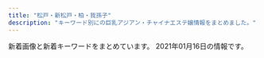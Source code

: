 ```yaml
---
title: "松戸・新松戸・柏・我孫子"
description: "キーワード別にの巨乳アジアン・チャイナエステ嬢情報をまとめました。"
---
```


新着画像と新着キーワードをまとめています。
2021年01月16日の情報です。

<DmmAffiliateIns />
<KeywordTable
  shops={
    [
    {
        "name": "\u82b1\u54b2",
        "img_links": [
            "http://hanasaki.esmens.com/css/staff/staff002.png",
            "http://hanasaki.esmens.com/css/staff/staff11-a.png",
            "http://hanasaki.esmens.com/css/staff/staff0007-a.png",
            "http://hanasaki.esmens.com/css/top-right0001.png",
            "http://hanasaki.esmens.com/css/baner.jpg",
            "http://hanasaki.esmens.com/css/staff/staff0003-a.png",
            "http://hanasaki.esmens.com/css/staff/staff11.png",
            "http://hanasaki.esmens.com/css/nav/nav-001.png",
            "http://hanasaki.esmens.com/css/nav/nav-005.png",
            "http://hanasaki.esmens.com/css/staff/staff0003.png",
            "http://hanasaki.esmens.com/css/staff/staff00008.png",
            "http://hanasaki.esmens.com/css/staff/staff01-a.png",
            "http://hanasaki.esmens.com/css/staff/staff0009.png",
            "http://hanasaki.esmens.com/css/tel.png",
            "http://hanasaki.esmens.com/css/staff/staff0008-a.png",
            "http://hanasaki.esmens.com/css/staff/staff006.png",
            "http://hanasaki.esmens.com/css/staff/staff12.png",
            "http://hanasaki.esmens.com/css/staff/staff05-a.png",
            "http://hanasaki.esmens.com/css/staff/staff10.png",
            "http://hanasaki.esmens.com/css/staff/staff12-a.png",
            "http://hanasaki.esmens.com/css/staff/staff001.png",
            "http://hanasaki.esmens.com/css/staff/staff10-a.png",
            "http://hanasaki.esmens.com/css/nav/nav-003.png",
            "http://hanasaki.esmens.com/css/nav/nav-004.png",
            "http://hanasaki.esmens.com/css/staff/staff0007.png",
            "http://hanasaki.esmens.com/css/staff/staff05.png",
            "http://hanasaki.esmens.com/css/staff/staff009-a.png",
            "http://hanasaki.esmens.com/css/nav/nav-006.png",
            "http://hanasaki.esmens.com/css/staff/staff006-a.png",
            "http://hanasaki.esmens.com/css/staff/staff002-a.png",
            "http://hanasaki.esmens.com/css/nav/nav-002.png"
        ],
        "url": "http://hanasaki.esmens.com/",
        "keywords": {
            "D": 9,
            "89": 7,
            "87": 4,
            "C": 2
        },
        "station": "JR\u677e\u6238\u99c5\u897f\u53e3"
    },
    {
        "img_links": [
            "http://sakura-sakura.work/sp/img/sys.jpg",
            "http://sakura-sakura.work/sp/img/pic.jpg",
            "http://sakura-sakura.work/img/nos.jpg",
            "http://sakura-sakura.work/sp/img/s3.jpg",
            "http://sakura-sakura.work/img/sta3.jpg",
            "http://sakura-sakura.work/sp/img/s1.jpg",
            "http://sakura-sakura.work/img/s2.jpg",
            "http://sakura-sakura.work/sp/img/cam.jpg",
            "http://sakura-sakura.work/sp/img/tit.jpg",
            "http://sakura-sakura.work/img/s1.jpg",
            "http://sakura-sakura.work/sp/img/t-o.jpg",
            "http://sakura-sakura.work/img/head.jpg",
            "http://sakura-sakura.work/sp/img/info.jpg",
            "http://sakura-sakura.work/img/sta4.jpg",
            "http://sakura-sakura.work/sp/img/tel.jpg",
            "http://sakura-sakura.work/img/s4.jpg",
            "http://sakura-sakura.work/sp/img/t-s.jpg",
            "http://sakura-sakura.work/img/mo.png",
            "http://sakura-sakura.work/sp/img/p2.jpg",
            "http://sakura-sakura.work/img/fla3.jpg",
            "http://sakura-sakura.work/img/s3.jpg",
            "http://sakura-sakura.work/sp/img/p3.jpg",
            "http://sakura-sakura.work/img/sta2.jpg",
            "http://sakura-sakura.work/img/st3.jpg",
            "http://sakura-sakura.work/sp/img/t-a.jpg",
            "http://sakura-sakura.work/sp/img/time.jpg",
            "http://sakura-sakura.work/sp/img/add.jpg",
            "http://sakura-sakura.work/img/st2.jpg",
            "http://sakura-sakura.work/img/botton.jpg",
            "http://sakura-sakura.work/img/sta5.jpg",
            "http://sakura-sakura.work/img/st4.jpg",
            "http://sakura-sakura.work/sp/img/s4.jpg",
            "http://sakura-sakura.work/img/fla1.jpg",
            "http://sakura-sakura.work/sp/img/t-r.jpg",
            "http://sakura-sakura.work/img/fla2.jpg",
            "http://sakura-sakura.work/img/sta1.jpg",
            "http://sakura-sakura.work/sp/img/p1.jpg",
            "http://sakura-sakura.work/sp/img/pc.jpg",
            "http://sakura-sakura.work/img/st5.jpg",
            "http://sakura-sakura.work/img/st1.jpg",
            "http://sakura-sakura.work/sp/img/t-t.jpg",
            "http://sakura-sakura.work/sp/img/s5.jpg",
            "http://sakura-sakura.work/img/s5.jpg",
            "http://sakura-sakura.work/sp/img/s2.jpg",
            "http://sakura-sakura.work/sp/img/botton.jpg"
        ],
        "url": "http://sakura-sakura.work/",
        "keywords": {
            "E": 1,
            "85": 2,
            "C": 12,
            "88": 4,
            "83": 2,
            "86": 2
        },
        "name": "\u3055\u304f\u3089",
        "station": "\u521d\u5bcc\u99c5"
    },
    {
        "station": "JR\u5317\u677e\u6238\u99c5\u6771\u53e3",
        "img_links": [
            "http://sora.jpn.cm/photos/sites/31/2020/09/2020091914553512.jpg",
            "http://sora.jpn.cm/images/s_info.png",
            "http://sora.jpn.cm/images/3.jpg",
            "http://sora.jpn.cm/images/4.jpg",
            "http://sora.jpn.cm/photos/sites/31/2020/10/2020102911355577.jpg",
            "http://sora.jpn.cm/images/mobile.jpg",
            "http://sora.jpn.cm/images/s_staff.jpg",
            "http://sora.jpn.cm/images/2.jpg",
            "http://sora.jpn.cm/photos/sites/31/2020/10/2020102911354122.jpg",
            "http://sora.jpn.cm/images/room1.jpg",
            "http://sora.jpn.cm/images/room2.jpg",
            "http://sora.jpn.cm/images/room3.jpg",
            "http://sora.jpn.cm/photos/sites/31/2020/10/2020102911360879.jpg",
            "http://sora.jpn.cm/images/s_link.jpg",
            "http://sora.jpn.cm/images/room4.jpg",
            "http://sora.jpn.cm/images/line1.png",
            "http://sora.jpn.cm/images/top.png",
            "http://sora.jpn.cm/images/1.jpg"
        ],
        "name": "\u60a0\u697d",
        "url": "http://sora.jpn.cm/",
        "keywords": {
            "C": 12,
            "86": 5,
            "D": 20,
            "85": 15
        }
    },
    {
        "keywords": {
            "C": 7,
            "E": 7,
            "D": 14,
            "90": 7,
            "88": 14
        },
        "url": "https://es-lemon.com/",
        "img_links": [
            "https://es-lemon.com/img/top/3.png",
            "https://es-lemon.com/img/open.jpg",
            "https://es-lemon.com/img/top_infor.png",
            "https://es-lemon.com/img/menu/top_th_btn.png",
            "https://es-lemon.com/img/mouhyou_obi.png",
            "https://es-lemon.com/img/toi_obi.png",
            "https://es-lemon.com/girls/hana2/list.jpg",
            "https://es-lemon.com/img/top/1.png",
            "https://es-lemon.com/girls/koko/list.jpg",
            "https://es-lemon.com/img/re_gazou.png",
            "https://es-lemon.com/img/menu/top_sy_btn.png",
            "https://es-lemon.com/img/toiawase.png",
            "https://es-lemon.com/img/system/b.png",
            "https://es-lemon.com/img/top/2.png",
            "https://es-lemon.com/img/menu/top_re_btn.png",
            "https://es-lemon.com/img/news/1.jpg",
            "https://es-lemon.com/img/menu/top_ac_btn.png",
            "https://es-lemon.com/img/menu/top_in_btn.png",
            "https://es-lemon.com/img/system/a.png",
            "https://es-lemon.com/img/top/4.png",
            "https://es-lemon.com/girls/yuri/list.jpg"
        ],
        "name": "L.A\u30de\u30c3\u30b5\u30fc\u30b8",
        "station": "JR\u67cf\u99c5\u6771\u53e3"
    },
    {
        "station": "JR\u5357\u6d41\u5c71\u99c5\u5317\u53e3",
        "url": "http://jiasumin.xyz/",
        "img_links": [],
        "keywords": {},
        "name": "LOVE"
    },
    {
        "url": "http://www.e-lstar.com/",
        "img_links": [
            "http://www.e-lstar.com/staff/emi/01.png",
            "http://www.e-lstar.com/staff/kana/01.png",
            "http://www.e-lstar.com/img/head.png",
            "http://www.e-lstar.com/staff/lee/01.png",
            "http://www.e-lstar.com/pic/top.jpg",
            "http://www.e-lstar.com/i/files/homeimg.jpg",
            "http://www.e-lstar.com/staff/yuka/01.png",
            "http://www.e-lstar.com/staff/miki/01.png",
            "http://www.e-lstar.com/img/tea.png",
            "http://www.e-lstar.com/staff/mimi/01.png",
            "http://www.e-lstar.com/img/mess.png"
        ],
        "keywords": {
            "C": 9
        },
        "station": "JR\u5357\u67cf\u99c5\u897f\u53e3",
        "name": "\u30a2\u30ab\u30b9\u30ea\u3086\u304b\u308a"
    },
    {
        "name": "Rose Sea",
        "keywords": {
            "86": 7,
            "88": 1,
            "87": 2,
            "F": 1,
            "E": 2,
            "84": 2,
            "C": 21,
            "D": 7
        },
        "station": "JR\u65b0\u677e\u6238\u99c5",
        "img_links": [
            "http://rosesea.info/img/s11.jpg",
            "http://rosesea.info/i/img/r2.jpg",
            "http://rosesea.info/img/sta3.jpg",
            "http://rosesea.info/img/sta1.jpg",
            "http://rosesea.info/img/st05.jpg",
            "http://rosesea.info/i/img/r3.jpg",
            "http://rosesea.info/img/st13.jpg",
            "http://rosesea.info/i/img/sta13.jpg",
            "http://rosesea.info/img/st5.jpg",
            "http://rosesea.info/img/st4.jpg",
            "http://rosesea.info/img/sta5.jpg",
            "http://rosesea.info/img/st3.jpg",
            "http://rosesea.info/img/st12.jpg",
            "http://rosesea.info/img/st8.jpg",
            "http://rosesea.info/i/img/sta4.jpg",
            "http://rosesea.info/img/s9.jpg",
            "http://rosesea.info/img/st7.jpg",
            "http://rosesea.info/i/img/sta5.jpg",
            "http://rosesea.info/img/s8.jpg",
            "http://rosesea.info/img/sta7.jpg",
            "http://rosesea.info/img/st9.jpg",
            "http://rosesea.info/i/img/acc.jpg",
            "http://rosesea.info/img/sta4.jpg",
            "http://rosesea.info/i/img/sta9.jpg",
            "http://rosesea.info/img/st10.jpg",
            "http://rosesea.info/img/s6.jpg",
            "http://rosesea.info/img/sta12.jpg",
            "http://rosesea.info/i/img/r4.jpg",
            "http://rosesea.info/i/img/sta12.jpg",
            "http://rosesea.info/i/img/r1.jpg",
            "http://rosesea.info/i/img/sta7.jpg",
            "http://rosesea.info/i/img/sta6.jpg",
            "http://rosesea.info/img/s13.jpg",
            "http://rosesea.info/img/st6.jpg",
            "http://rosesea.info/i/img/sta1.jpg",
            "http://rosesea.info/i/img/sta11.jpg",
            "http://rosesea.info/img/sta6.jpg",
            "http://rosesea.info/img/s5.jpg",
            "http://rosesea.info/img/mo.png",
            "http://rosesea.info/img/sta8.jpg",
            "http://rosesea.info/img/fla.jpg",
            "http://rosesea.info/img/sta9.jpg",
            "http://rosesea.info/img/sta11.jpg",
            "http://rosesea.info/img/st11.jpg",
            "http://rosesea.info/img/s10.jpg",
            "http://rosesea.info/img/s12.jpg",
            "http://rosesea.info/img/sta10.jpg",
            "http://rosesea.info/i/img/sta2.jpg",
            "http://rosesea.info/img/s7.jpg",
            "http://rosesea.info/i/img/sta8.jpg",
            "http://rosesea.info/img/sta13.jpg",
            "http://rosesea.info/i/img/sta10.jpg",
            "http://rosesea.info/i/img/sta3.jpg",
            "http://rosesea.info/img/st1.jpg",
            "http://rosesea.info/img/r9.jpg",
            "http://rosesea.info/img/botton.jpg"
        ],
        "url": "http://rosesea.info/"
    },
    {
        "img_links": [
            "http://ms-treat.com/css/nav/nav-002.jpg",
            "http://ms-treat.com/css/nav/nav-006.jpg",
            "http://ms-treat.com/css/nav/nav-003.jpg",
            "http://ms-treat.com/css/tel01.png",
            "http://ms-treat.com/css/staff/new.jpg",
            "http://ms-treat.com/css/top-left02.jpg",
            "http://ms-treat.com/css/top02.jpg",
            "http://ms-treat.com/css/nav/nav-005.jpg",
            "http://ms-treat.com/staff/ruru/01.jpg",
            "http://ms-treat.com/css/nav/nav-001.jpg",
            "http://ms-treat.com/css/staff/up.jpg",
            "http://ms-treat.com/staff/nana/01.jpg",
            "http://ms-treat.com/css/top-left0001.jpg",
            "http://ms-treat.com/staff/mari/01.jpg",
            "http://ms-treat.com/staff/mimi/01.jpg",
            "http://ms-treat.com/css/nav/nav-004.jpg"
        ],
        "name": "Nice time\u30fb\u30ca\u30a4\u30b9\u30bf\u30a4\u30e0",
        "keywords": {},
        "url": "http://ms-treat.com/",
        "station": "JR\u677e\u6238\u99c5\u6771\u53e3"
    },
    {
        "keywords": {
            "86": 4,
            "C": 1,
            "D": 4,
            "83": 1
        },
        "img_links": [
            "http://hime.ests.co/photos/sites/27/2020/07/2020072809021138.jpg",
            "http://hime.ests.co/images/room1.jpg",
            "http://hime.ests.co/images/s1.jpg",
            "http://hime.ests.co/photos/sites/27/2019/12/2019122608265227.jpg",
            "http://hime.ests.co/images/s3.jpg",
            "http://hime.ests.co/photos/sites/27/2020/11/2020111505294488.jpg",
            "http://hime.ests.co/images/s_staff.jpg",
            "http://hime.ests.co/images/top.png",
            "http://hime.ests.co/images/room3.jpg",
            "http://hime.ests.co/photos/sites/27/2019/12/2019122608134647.jpg",
            "http://hime.ests.co/images/room2.jpg",
            "http://hime.ests.co/images/info.jpg",
            "http://hime.ests.co/images/s_pick.jpg",
            "http://hime.ests.co/photos/sites/27/2020/11/2020111505294566.jpg",
            "http://hime.ests.co/images/s_news.jpg",
            "http://hime.ests.co/images/end.png",
            "http://hime.ests.co/images/mobile.jpg",
            "http://hime.ests.co/images/room4.jpg",
            "http://hime.ests.co/images/s_link.jpg"
        ],
        "station": "JR\u677e\u6238\u99c5\u6771\u53e3",
        "url": "http://hime.ests.co/",
        "name": "\u59eb"
    },
    {
        "station": "JR\u5357\u67cf\u99c5\u897f\u53e3",
        "keywords": {},
        "url": "http://www.lovelove.tech/",
        "img_links": [
            "http://www.lovelove.tech/img/images/nav_01.png",
            "http://www.lovelove.tech/img/images/nav_04.png",
            "http://www.lovelove.tech/img/03.jpg",
            "http://www.lovelove.tech/img/01.jpg",
            "http://www.lovelove.tech/img/images/nav_03.png",
            "http://www.lovelove.tech/img/02.jpg",
            "http://www.lovelove.tech/img/images/nav_05.png",
            "http://www.lovelove.tech/img/images/nav_02.png",
            "http://www.lovelove.tech/img/images/nav_06.png"
        ],
        "name": "Love Love"
    },
    {
        "img_links": [
            "http://www.a-hitomebore.info/uploads/hitomebore/2017/12/kina2017121.jpg",
            "http://www.a-hitomebore.info/uploads/hitomebore/2015/02/head1.jpg",
            "http://www.a-hitomebore.info/uploads/hitomebore/2010/02/room-4.jpg",
            "http://www.a-hitomebore.info/uploads/hitomebore/2018/02/kumi.jpg",
            "http://www.a-hitomebore.info/uploads/hitomebore/2017/06/IMG_81123-300x151.jpg",
            "http://www.a-hitomebore.info/uploads/hitomebore/2010/02/room-5.jpg",
            "http://www.a-hitomebore.info/uploads/hitomebore/2010/02/m2.jpg",
            "http://www.a-hitomebore.info/uploads/hitomebore/2017/12/kina20172.jpg",
            "http://www.a-hitomebore.info/uploads/hitomebore/2010/02/sys3.jpg",
            "http://www.a-hitomebore.info/uploads/hitomebore/2017/10/risa201710.jpg",
            "http://www.a-hitomebore.info/uploads/hitomebore/2010/02/room-1.jpg",
            "http://www.a-hitomebore.info/uploads/hitomebore/2011/09/dajie.jpg",
            "http://www.a-hitomebore.info/uploads/hitomebore/2010/02/m6.jpg",
            "http://www.a-hitomebore.info/uploads/hitomebore/2010/02/m06.jpg",
            "http://www.a-hitomebore.info/uploads/hitomebore/2010/02/m4.jpg",
            "http://www.a-hitomebore.info/uploads/hitomebore/2010/02/m03.jpg",
            "http://www.a-hitomebore.info/uploads/hitomebore/images/no-photo.jpg",
            "http://www.a-hitomebore.info/uploads/hitomebore/2010/02/m1.jpg",
            "http://www.a-hitomebore.info/uploads/hitomebore/2020/12/0E1C34DF-7842-44BF-9E9D-5D53DCA1A56D.jpeg",
            "http://www.a-hitomebore.info/uploads/hitomebore/2010/02/m02.jpg",
            "http://www.a-hitomebore.info/uploads/hitomebore/2010/02/campiagn7.jpg",
            "http://www.a-hitomebore.info/uploads/hitomebore/2010/02/room-2.jpg",
            "http://www.a-hitomebore.info/uploads/hitomebore/2010/02/room-6.jpg",
            "http://www.a-hitomebore.info/uploads/hitomebore/2010/02/m04.jpg",
            "http://www.a-hitomebore.info/uploads/hitomebore/2010/02/m5.jpg",
            "http://www.a-hitomebore.info/uploads/hitomebore/2010/02/m01.jpg",
            "http://www.a-hitomebore.info/uploads/hitomebore/2020/10/F3A49FB4-848F-4AE1-A598-5EF2811C0E62.jpeg",
            "http://www.a-hitomebore.info/uploads/hitomebore/2010/02/m05.jpg",
            "http://www.a-hitomebore.info/uploads/hitomebore/2010/02/m3.jpg",
            "http://www.a-hitomebore.info/uploads/hitomebore/2010/02/room-3.jpg"
        ],
        "keywords": {},
        "station": "JR\u65b0\u516b\u67f1\u99c5",
        "name": "\u3072\u3068\u3081\u307c\u308c",
        "url": "http://www.a-hitomebore.info/"
    },
    {
        "name": "LOVER",
        "img_links": [
            "http://es-candy.work/sp/img/sati1.jpg",
            "http://es-candy.work/sp/images/rec2.jpg",
            "http://es-candy.work/sp/staff/nanami.jpg",
            "http://es-candy.work/sp/menu/interior.jpg",
            "http://es-candy.work/sp/images/staff_t.jpg",
            "http://es-candy.work/sp/images/tel.jpg",
            "http://es-candy.work/images/int2.jpg",
            "http://es-candy.work/sp/images/int3.jpg",
            "http://es-candy.work/images/up.png",
            "http://es-candy.work/sp/images/top.jpg",
            "http://es-candy.work/images/head.jpg",
            "http://es-candy.work/images/staff_t.jpg",
            "http://es-candy.work/sp/images/pc.jpg",
            "http://es-candy.work/img/nanami1.jpg",
            "http://es-candy.work/images/4.jpg",
            "http://es-candy.work/images/rec2.jpg",
            "http://es-candy.work/staff/sati.jpg",
            "http://es-candy.work/images/ac2.jpg",
            "http://es-candy.work/images/tr.jpg",
            "http://es-candy.work/sp/img/yui1.jpg",
            "http://es-candy.work/images/sys1.jpg",
            "http://es-candy.work/images/rec1.jpg",
            "http://es-candy.work/images/int1.jpg",
            "http://es-candy.work/images/int3.jpg",
            "http://es-candy.work/sp/images/ac2.jpg",
            "http://es-candy.work/images/sys2.jpg",
            "http://es-candy.work/sp/images/head.jpg",
            "http://es-candy.work/images/ac1.jpg",
            "http://es-candy.work/sp/staff/yui.jpg",
            "http://es-candy.work/images/sisu2.jpg",
            "http://es-candy.work/sp/img/nanami1.jpg",
            "http://es-candy.work/sp/images/int1.jpg",
            "http://es-candy.work/images/interior_t.jpg",
            "http://es-candy.work/img/yui1.jpg",
            "http://es-candy.work/sp/images/comment.jpg",
            "http://es-candy.work/images/sisu1.jpg",
            "http://es-candy.work/images/2.jpg",
            "http://es-candy.work/images/tgirl.jpg",
            "http://es-candy.work/sp/images/sys1.jpg",
            "http://es-candy.work/img/rina1.jpg",
            "http://es-candy.work/sp/images/newsb.jpg",
            "http://es-candy.work/img/sati1.jpg",
            "http://es-candy.work/sp/images/interior_t.jpg",
            "http://es-candy.work/sp/images/topgirl.jpg",
            "http://es-candy.work/sp/images/int2.jpg",
            "http://es-candy.work/sp/staff/rina.jpg",
            "http://es-candy.work/sp/images/int4.jpg",
            "http://es-candy.work/images/int4.jpg",
            "http://es-candy.work/sp/menu/home.jpg",
            "http://es-candy.work/sp/images/news.jpg",
            "http://es-candy.work/images/sisu_t.jpg",
            "http://es-candy.work/images/3.jpg",
            "http://es-candy.work/sp/images/ac1.jpg",
            "http://es-candy.work/sp/menu/staff.jpg",
            "http://es-candy.work/sp/images/sisu.jpg",
            "http://es-candy.work/images/sm.jpg",
            "http://es-candy.work/staff/yui.jpg",
            "http://es-candy.work/images/1.jpg",
            "http://es-candy.work/sp/img/rina1.jpg",
            "http://es-candy.work/sp/images/rec1.jpg",
            "http://es-candy.work/images/news.jpg",
            "http://es-candy.work/sp/images/footer.jpg",
            "http://es-candy.work/sp/staff/sati.jpg",
            "http://es-candy.work/sp/images/sys2.jpg",
            "http://es-candy.work/staff/rina.jpg",
            "http://es-candy.work/staff/nanami.jpg"
        ],
        "url": "http://es-candy.work/",
        "station": "JR\u65b0\u677e\u6238\u99c5",
        "keywords": {
            "88": 1,
            "89": 1,
            "86": 1,
            "87": 1
        }
    },
    {
        "keywords": {
            "\u4e73": 3
        },
        "station": "JR\u65b0\u516b\u67f1\u99c5",
        "name": "\u521d\u604b",
        "url": "http://www.hatsukoi.xyz/",
        "img_links": [
            "http://www.hatsukoi.xyz/webstyle/tel2.png",
            "http://www.hatsukoi.xyz/uploads/201128/1-20112Q02ZLc.jpg",
            "http://www.hatsukoi.xyz/webstyle/m2.jpg",
            "http://www.hatsukoi.xyz/webstyle/rsubt7.png",
            "http://www.hatsukoi.xyz/uploads/201128/1-20112Q03139493.jpg",
            "http://www.hatsukoi.xyz/webstyle/rsubt5.png",
            "http://www.hatsukoi.xyz/webstyle/m1.jpg",
            "http://www.hatsukoi.xyz/webstyle/rsubt3.png",
            "http://www.hatsukoi.xyz/uploads/201128/1-20112Q02R0401.jpg",
            "http://www.hatsukoi.xyz/webstyle/rsubt2.png",
            "http://www.hatsukoi.xyz/webstyle/m6.jpg",
            "http://www.hatsukoi.xyz/uploads/201202/1-201202152U2910.jpg",
            "http://www.hatsukoi.xyz/webstyle/slider-img001.jpg",
            "http://www.hatsukoi.xyz/uploads/201128/1-20112Q02T3926.jpg",
            "http://www.hatsukoi.xyz/uploads/allimg/201202/1-201202152P0.jpg",
            "http://www.hatsukoi.xyz/uploads/201128/1-20112Q031213W.jpg",
            "http://www.hatsukoi.xyz/uploads/201202/1-201202152G1460.jpg",
            "http://www.hatsukoi.xyz/uploads/201202/1-20120215242J41.jpg",
            "http://www.hatsukoi.xyz/uploads/201128/1-20112Q64955633.jpg",
            "http://www.hatsukoi.xyz/uploads/allimg/201202/1-201202152935.jpg",
            "http://www.hatsukoi.xyz/webstyle/rsubt1.png",
            "http://www.hatsukoi.xyz/webstyle/rsubt4.png",
            "http://www.hatsukoi.xyz/uploads/200706/1-200F6153052L7.jpg",
            "http://www.hatsukoi.xyz/uploads/201128/1-20112Q02959553.jpg",
            "http://www.hatsukoi.xyz/webstyle/m4.jpg",
            "http://www.hatsukoi.xyz/uploads/201128/1-20112Q0305T50.jpg",
            "http://www.hatsukoi.xyz/uploads/allimg/201202/1-201202152459.jpg",
            "http://www.hatsukoi.xyz/webstyle/rsubt6.png"
        ]
    },
    {
        "img_links": [
            "http://mitsuka.ests.jp/images/s1.jpg",
            "http://mitsuka.ests.jp/images/s_staff.png",
            "http://mitsuka.ests.jp/photos/sites/20/2020/07/2020072003581899.jpg",
            "http://mitsuka.ests.jp/photos/sites/20/2020/06/202006080219203.jpg",
            "http://mitsuka.ests.jp/photos/sites/20/2021/01/2021010805573876.jpg",
            "http://mitsuka.ests.jp/photos/sites/20/2020/02/2020022006113363.jpg",
            "http://mitsuka.ests.jp/photos/sites/20/2020/06/2020062205143284.jpg",
            "http://mitsuka.ests.jp/images/room1.jpg",
            "http://mitsuka.ests.jp/images/room3.jpg",
            "http://mitsuka.ests.jp/photos/sites/20/2019/12/2019121608040655.jpg",
            "http://mitsuka.ests.jp/photos/sites/20/2020/12/2020120104590314.jpg",
            "http://mitsuka.ests.jp/photos/sites/20/2019/10/2019100207010162.jpg",
            "http://mitsuka.ests.jp/images/room4.jpg",
            "http://mitsuka.ests.jp/images/s_link.png",
            "http://mitsuka.ests.jp/photos/sites/20/2019/12/2019121608053268.jpg",
            "http://mitsuka.ests.jp/images/top.png",
            "http://mitsuka.ests.jp/photos/sites/20/2020/01/2020011406585124.jpg",
            "http://mitsuka.ests.jp/photos/sites/20/2020/10/2020100907545181.jpg",
            "http://mitsuka.ests.jp/photos/sites/20/2019/10/2019100207010236.jpg",
            "http://mitsuka.ests.jp/images/mobile.jpg",
            "http://mitsuka.ests.jp/photos/sites/20/2020/10/2020102808032533.jpg",
            "http://mitsuka.ests.jp/photos/sites/20/2019/10/2019100207010087.jpg",
            "http://mitsuka.ests.jp/images/news.png",
            "http://mitsuka.ests.jp/images/s3.jpg",
            "http://mitsuka.ests.jp/images/room2.jpg"
        ],
        "url": "http://mitsuka.ests.jp/",
        "keywords": {
            "87": 105,
            "86": 75,
            "E": 75,
            "D": 135,
            "85": 30
        },
        "station": "\u6d41\u5c71\u304a\u304a\u305f\u304b\u306e\u68ee\u99c5\u6771\u53e3",
        "name": "\u871c\u82b1\uff5e\u307f\u3064\u304b\uff5e"
    },
    {
        "station": "\u5357\u6d41\u5c71\u99c5A1\u51fa\u53e3",
        "img_links": [
            "http://www.barbie.esjp.info/img/btn_side_mobile.jpg",
            "http://www.barbie.esjp.info/files/010.jpg",
            "http://www.barbie.esjp.info/img/btn_blog.png",
            "http://www.barbie.esjp.info/img/ttl_news.png",
            "http://www.barbie.esjp.info/files/015-02.jpg",
            "http://www.barbie.esjp.info/img/goback.jpg",
            "http://www.barbie.esjp.info/img/ttl_info.png",
            "http://www.barbie.esjp.info/files/011-02.jpg",
            "http://www.barbie.esjp.info/files/012-02.jpg",
            "http://www.barbie.esjp.info/img/tel.png",
            "http://www.barbie.esjp.info/img/pickup.jpg",
            "http://www.barbie.esjp.info/files/011.jpg",
            "http://www.barbie.esjp.info/files/001.jpg",
            "http://www.barbie.esjp.info/files/010-02.jpg",
            "http://www.barbie.esjp.info/files/012.jpg",
            "http://www.barbie.esjp.info/files/014.jpg",
            "http://www.barbie.esjp.info/files/002-02.jpg",
            "http://www.barbie.esjp.info/files/002.jpg",
            "http://www.barbie.esjp.info/files/015.jpg",
            "http://www.barbie.esjp.info/files/014-02.jpg",
            "http://www.barbie.esjp.info/files/001-02.jpg"
        ],
        "url": "http://www.barbie.esjp.info/",
        "name": "Barbie \uff5e\u30d0\u30fc\u30d3\u30fc\uff5e",
        "keywords": {
            "C": 15,
            "88": 2,
            "89": 2,
            "86": 4,
            "87": 6,
            "D": 10,
            "E": 4
        }
    },
    {
        "url": "http://xn--vckg5a5c7c8c1czd.biz/",
        "name": "\u685c",
        "station": "JR\u677e\u6238\u99c5\u6771\u53e3",
        "keywords": {
            "E": 1,
            "D": 8,
            "86": 9
        },
        "img_links": [
            "http://xn--vckg5a5c7c8c1czd.biz/img/syst.jpg",
            "http://xn--vckg5a5c7c8c1czd.biz/img/lint.jpg",
            "http://xn--vckg5a5c7c8c1czd.biz/img/cg9.jpg",
            "http://xn--vckg5a5c7c8c1czd.biz/img/cg7.jpg",
            "http://xn--vckg5a5c7c8c1czd.biz/img/root.jpg",
            "http://xn--vckg5a5c7c8c1czd.biz/img/cg3.jpg",
            "http://xn--vckg5a5c7c8c1czd.biz/img/r1.jpg",
            "http://xn--vckg5a5c7c8c1czd.biz/img/rect.jpg",
            "http://xn--vckg5a5c7c8c1czd.biz/img/stat.jpg",
            "http://xn--vckg5a5c7c8c1czd.biz/img/acct.jpg",
            "http://xn--vckg5a5c7c8c1czd.biz/img/bb.png",
            "http://xn--vckg5a5c7c8c1czd.biz/img/cg2.jpg",
            "http://xn--vckg5a5c7c8c1czd.biz/img/r3.jpg",
            "http://a.ests.jp/sakura/wp-content/uploads/sites/35/2020/12/cg10-194x300.jpg",
            "http://xn--vckg5a5c7c8c1czd.biz/img/cg6.jpg",
            "http://xn--vckg5a5c7c8c1czd.biz/img/cg5.jpg",
            "http://xn--vckg5a5c7c8c1czd.biz/img/cg10.jpg",
            "http://a.ests.jp/sakura/wp-content/uploads/sites/35/2020/03/cg7-194x300.jpg",
            "http://xn--vckg5a5c7c8c1czd.biz/img/cg8.jpg",
            "http://xn--vckg5a5c7c8c1czd.biz/img/r4.jpg",
            "http://xn--vckg5a5c7c8c1czd.biz/img/cg51.jpg",
            "http://xn--vckg5a5c7c8c1czd.biz/img/ro1.jpg",
            "http://xn--vckg5a5c7c8c1czd.biz/img/r2.jpg",
            "http://xn--vckg5a5c7c8c1czd.biz/img/cg71.jpg",
            "http://xn--vckg5a5c7c8c1czd.biz/img/cg1.jpg",
            "http://xn--vckg5a5c7c8c1czd.biz/img/top.jpg"
        ]
    },
    {
        "station": "\u516b\u67f1\u99c5\u5357\u53e3",
        "name": "\u512a\u82d1",
        "keywords": {},
        "url": "http://yuen.est-u.com/",
        "img_links": [
            "http://yuen.est-u.com/images/index_12.png",
            "http://yuen.est-u.com/images/index_04.png",
            "http://yuen.est-u.com/images/staff_08.png",
            "http://yuen.est-u.com/images/index_06.png",
            "http://yuen.est-u.com/images/index_08.png",
            "http://yuen.est-u.com/images/index_10.png",
            "http://yuen.est-u.com/images/pick_08.png",
            "http://yuen.est-u.com/images/index_05.png"
        ]
    },
    {
        "keywords": {
            "86": 6,
            "88": 3,
            "90": 3,
            "C": 15,
            "D": 6,
            "85": 6,
            "E": 9
        },
        "url": "http://www.liuytrea.xyz/",
        "name": "\u611b\u4eba",
        "img_links": [
            "http://www.liuytrea.xyz/uploads/210112/1-2101121000154W.jpg",
            "http://www.liuytrea.xyz/uploads/180423/1-1P42311412G35.jpg",
            "http://www.liuytrea.xyz/uploads/180423/1-1P423114421310.jpg",
            "http://www.liuytrea.xyz/uploads/180423/1-1P42311444M56.jpg",
            "http://www.liuytrea.xyz/uploads/180423/1-1P423104442464.jpg",
            "http://www.liuytrea.xyz/templets/default/picture/r1.jpg",
            "http://www.liuytrea.xyz/uploads/201205/1-201205143952543.jpg",
            "http://www.liuytrea.xyz/uploads/201205/1-2012051033524E.jpg",
            "http://www.liuytrea.xyz/templets/default/picture/s_news2.jpg",
            "http://www.liuytrea.xyz/uploads/201205/1-201205103255X5.jpg",
            "http://www.liuytrea.xyz/uploads/201217/1-20121F94J0D6.jpg",
            "http://www.liuytrea.xyz/uploads/210112/1-2101121006414Y.jpg",
            "http://www.liuytrea.xyz/templets/default/picture/top.jpg",
            "http://www.liuytrea.xyz/uploads/201205/1-201205143UV27.jpg",
            "http://www.liuytrea.xyz/uploads/210112/1-21011210035R18.jpg",
            "http://www.liuytrea.xyz/templets/default/picture/end.png",
            "http://www.liuytrea.xyz/uploads/180423/1-1P423114205441.jpg"
        ],
        "station": "JR\u5317\u677e\u6238\u99c5\u6771\u53e3"
    },
    {
        "station": "JR\u677e\u6238\u99c5\u6771\u53e3",
        "url": "http://msg-rlx.com/",
        "name": "\u697d\u5712",
        "keywords": {},
        "img_links": [
            "http://msg-rlx.com/staff/rumi/01.jpg",
            "http://msg-rlx.com/images/s_pick.jpg",
            "http://msg-rlx.com/images/shop04.jpg",
            "http://msg-rlx.com/images/s_staff.jpg",
            "http://msg-rlx.com/images/s_news.jpg",
            "http://msg-rlx.com/staff/an/01.jpg",
            "http://msg-rlx.com/staff/saki/01.jpg",
            "http://msg-rlx.com/images/shop03.jpg",
            "http://msg-rlx.com/images/shop01.jpg",
            "http://msg-rlx.com/images/shop02.jpg",
            "http://msg-rlx.com/staff/mimi/01.jpg",
            "http://msg-rlx.com/staff/ai/01.jpg",
            "http://msg-rlx.com/staff/mei/01.jpg",
            "http://msg-rlx.com/images/top.jpg"
        ]
    },
    {
        "keywords": {},
        "station": "JR\u677e\u6238\u99c5\u6771\u53e3",
        "img_links": [
            "http://girls.msa.jp/images/top/top_05.jpg",
            "http://girls.msa.jp/images/top/top_08.png",
            "http://girls.msa.jp/images/top/top_06.jpg",
            "http://girls.msa.jp/images/top/top_03.jpg",
            "http://girls.msa.jp/images/top/top_04.jpg",
            "http://girls.msa.jp/images/top/top_02.jpg",
            "http://girls.msa.jp/images/page_top.png",
            "http://girls.msa.jp/images/staff_image/staf_04a.jpg",
            "http://girls.msa.jp/images/top/top_01.jpg",
            "http://girls.msa.jp/images/home/top.jpg"
        ],
        "url": "http://girls.msa.jp/",
        "name": "\u5c11\u5973\u6642\u4ee3"
    },
    {
        "name": "\u697d\u697d",
        "station": "JR\u6211\u5b6b\u5b50\u99c5\u5357\u53e3",
        "url": "http://www.peachqueen.info/",
        "keywords": {},
        "img_links": [
            "http://www.peachqueen.info/images/staff/coco.jpg",
            "http://www.peachqueen.info/images/nav/nav-staff.jpg",
            "http://www.peachqueen.info/images/index-tiba_10.jpg",
            "http://www.peachqueen.info/images/index-tiba_09.jpg",
            "http://www.peachqueen.info/images/index-tiba_02.jpg",
            "http://www.peachqueen.info/images/staff/ready.jpg",
            "http://www.peachqueen.info/images/nav/nav-sys.jpg",
            "http://www.peachqueen.info/images/staff/yuki.jpg",
            "http://www.peachqueen.info/images/nav/nav-job.jpg",
            "http://www.peachqueen.info/images/staff/eri.jpg",
            "http://www.peachqueen.info/images/staff/staff.jpg",
            "http://www.peachqueen.info/images/index-tiba_04.jpg",
            "http://www.peachqueen.info/images/index-tiba_13.jpg",
            "http://www.peachqueen.info/images/index-tiba_07.jpg"
        ]
    },
    {
        "name": "\u30cf\u30c1\u30df\u30c4",
        "url": "http://www.blue.esjp.info/",
        "img_links": [
            "http://www.blue.esjp.info/images/infor.png",
            "http://www.blue.esjp.info/images/link_line.png",
            "http://www.blue.esjp.info/images/top.png",
            "http://www.blue.esjp.info/files/001.jpg",
            "http://www.blue.esjp.info/files/016.jpg",
            "http://www.blue.esjp.info/files/016-02.jpg",
            "http://www.blue.esjp.info/files/009.jpg",
            "http://www.blue.esjp.info/images/shop/shop01.png",
            "http://www.blue.esjp.info/files/017.jpg",
            "http://www.blue.esjp.info/files/010-02.jpg",
            "http://www.blue.esjp.info/files/006-02.jpg",
            "http://www.blue.esjp.info/images/shop/shop02.png",
            "http://www.blue.esjp.info/files/011.jpg",
            "http://www.blue.esjp.info/files/006.jpg",
            "http://www.blue.esjp.info/images/tit-infor.png",
            "http://www.blue.esjp.info/files/009-02.jpg",
            "http://www.blue.esjp.info/images/shop/shop04.png",
            "http://www.blue.esjp.info/images/girl-z1.jpg",
            "http://www.blue.esjp.info/files/007-02.jpg",
            "http://www.blue.esjp.info/images/shop/shop03.png",
            "http://www.blue.esjp.info/images/bj3.png",
            "http://www.blue.esjp.info/files/017-02.jpg",
            "http://www.blue.esjp.info/files/007.jpg",
            "http://www.blue.esjp.info/files/011-02.jpg",
            "http://www.blue.esjp.info/files/010.jpg",
            "http://www.blue.esjp.info/images/mobile.png",
            "http://www.blue.esjp.info/files/001-02.jpg",
            "http://www.blue.esjp.info/files/005.jpg",
            "http://www.blue.esjp.info/files/005-02.jpg",
            "http://www.blue.esjp.info/images/staff_line.png",
            "http://www.blue.esjp.info/images/girl-z2.jpg",
            "http://www.blue.esjp.info/images/top_sche.png"
        ],
        "keywords": {
            "86": 4,
            "85": 1,
            "D": 8,
            "C": 1,
            "87": 4
        },
        "station": "JR\u6211\u5b6b\u5b50\u99c5\u5317\u53e3"
    },
    {
        "url": "http://ran.est.cm/",
        "keywords": {
            "C": 14,
            "D": 6,
            "86": 3,
            "87": 2,
            "E": 1,
            "88": 2
        },
        "name": "\u862d\u306e\u82b1",
        "station": "JR\u5929\u738b\u53f0\u99c5\u5357\u53e3",
        "img_links": [
            "http://ran.est.cm/photos/sites/67/2020/07/2020070605425221.jpg",
            "http://ran.est.cm/images/room3.jpg",
            "http://ran.est.cm/images/s_pick.png",
            "http://ran.est.cm/photos/sites/67/2020/07/2020070605425355.jpg",
            "http://ran.est.cm/photos/sites/67/2020/09/2020091805522177.jpg",
            "http://ran.est.cm/images/s_mobile.png",
            "http://ran.est.cm/images/girl-z1.jpg",
            "http://ran.est.cm/images/room4.jpg",
            "http://ran.est.cm/images/s_staff.png",
            "http://ran.est.cm/images/service.jpg",
            "http://ran.est.cm/photos/sites/67/2020/07/2020070605424075.jpg",
            "http://ran.est.cm/images/s_news.png",
            "http://ran.est.cm/images/girl-z2.jpg",
            "http://ran.est.cm/images/room1.jpg",
            "http://ran.est.cm/images/top.jpg",
            "http://ran.est.cm/photos/sites/67/2020/07/2020070605425151.jpg",
            "http://ran.est.cm/photos/sites/67/2020/07/2020071705010645.jpg",
            "http://ran.est.cm/photos/sites/67/2020/10/2020102102090322.jpg",
            "http://ran.est.cm/images/room2.jpg"
        ]
    },
    {
        "station": "JR\u5357\u67cf\u99c5\u897f\u53e3",
        "url": "http://e-yu.link/",
        "name": "\u611b",
        "img_links": [
            "http://e-yu.link/images/girl2.jpg",
            "http://e-yu.link/images/girl1.jpg",
            "http://e-yu.link/images/flash2.png",
            "http://e-yu.link/images/flash.png",
            "http://e-yu.link/images/girl3.jpg",
            "http://e-yu.link/images/fuctiom.jpg",
            "http://e-yu.link/images/mobile.jpg",
            "http://e-yu.link/images/g0.jpg",
            "http://e-yu.link/images/top.png"
        ],
        "keywords": {
            "C": 10
        }
    },
    {
        "name": "\u30e1\u30a4\u30c9",
        "station": "JR\u67cf\u99c5\u897f\u53e3",
        "url": "http://armheal-est.com/",
        "keywords": {},
        "img_links": [
            "http://armheal-est.com/media/sites/7/elementor/thumbs/3-p17b8yvkqz6tkf9arqtf9trriwoesebqgne1ispo6w.jpg",
            "http://armheal-est.com/media/sites/7/2021/01/top-1.jpg",
            "http://armheal-est.com/media/sites/7/elementor/thumbs/2-2-p17b8nljg1sn2tpizydbu6uxaxa5em1rn8bx36v63k.jpg",
            "http://armheal-est.com/media/sites/7/2021/01/r2-1.jpg",
            "http://armheal-est.com/media/sites/7/elementor/thumbs/1-3-p17b83uwhg0cxaicsveqhjljx6xaqdwlcdv0onznw8.jpg",
            "http://armheal-est.com/media/sites/7/elementor/thumbs/1-4-p1cir3b8x2mtzwbn6v8zjqoub98mlatb2sftn9xcio.jpg",
            "http://armheal-est.com/media/sites/7/2021/01/flash2-1.jpg",
            "http://armheal-est.com/media/sites/7/2021/01/flash.jpg",
            "http://armheal-est.com/media/sites/7/elementor/thumbs/2-3-p1cirfj5dx3k6ttw7ij4y5lu19kedd5tggx4vvf89s.jpg",
            "http://armheal-est.com/media/sites/7/elementor/thumbs/3-1-p1cirrr1urkadrc585tackitr9w65fibu5eg4gx40w.jpg",
            "http://armheal-est.com/media/sites/7/2021/01/r1-1.jpg",
            "http://armheal-est.com/media/sites/7/elementor/thumbs/3-p17b8yvlq282y595638uo40gfjqjyzajos5quieg0w.jpg",
            "http://armheal-est.com/media/sites/7/elementor/thumbs/2-2-p17b8nligyrdp3pollxwfwm8ea80812yf3k7rh6e9k.jpg"
        ]
    },
    {
        "name": "Pinky",
        "keywords": {
            "85": 11,
            "87": 4,
            "82": 1,
            "84": 1,
            "E": 1,
            "83": 5,
            "D": 17,
            "86": 7,
            "C": 54
        },
        "url": "http://pinky.ests.jp/",
        "img_links": [
            "http://pinky.ests.jp/photos/sites/41/2021/01/2021010819010483.jpg",
            "http://pinky.ests.jp/photos/sites/41/2017/10/2017102104274221.jpeg",
            "http://pinky.ests.jp/photos/sites/41/2017/09/2017091609572086.jpg",
            "http://pinky.ests.jp/images/pick.jpg",
            "http://pinky.ests.jp/photos/sites/41/2020/01/2020012318124421.jpg",
            "http://pinky.ests.jp/photos/sites/41/2020/03/202003311902414.jpg",
            "http://pinky.ests.jp/photos/sites/41/2019/04/201904271525014.jpg",
            "http://pinky.ests.jp/photos/sites/41/2016/12/staff14.jpg",
            "http://pinky.ests.jp/photos/sites/41/2018/02/2018021903035949.jpg",
            "http://pinky.ests.jp/photos/sites/41/2017/10/2017100310324927.jpg",
            "http://pinky.ests.jp/photos/sites/41/2020/12/2020122317221995.jpg",
            "http://pinky.ests.jp/photos/sites/41/2020/01/2020011013071732.jpg",
            "http://pinky.ests.jp/photos/sites/41/2020/01/2020011013071324.jpg",
            "http://pinky.ests.jp/photos/sites/41/2019/05/2019050315541711.jpg",
            "http://pinky.ests.jp/images/top.png",
            "http://pinky.ests.jp/photos/sites/41/2017/11/2017111705455167.jpg",
            "http://pinky.ests.jp/photos/sites/41/2019/08/2019080916421967.jpg",
            "http://pinky.ests.jp/photos/sites/41/2016/12/staff13.jpg",
            "http://pinky.ests.jp/images/room1.jpg",
            "http://pinky.ests.jp/photos/sites/41/2020/03/2020032718060170.jpg",
            "http://pinky.ests.jp/images/room2.jpg",
            "http://pinky.ests.jp/photos/sites/41/2020/01/2020012717085182.jpg",
            "http://pinky.ests.jp/images/staff0.jpg",
            "http://pinky.ests.jp/photos/sites/41/2018/02/2018022305081948.jpg",
            "http://pinky.ests.jp/photos/sites/41/2018/06/2018061105211179.jpg",
            "http://pinky.ests.jp/photos/sites/41/2019/03/2019032615535586.jpg",
            "http://pinky.ests.jp/photos/sites/41/2018/05/2018051009221193.jpg",
            "http://pinky.ests.jp/photos/sites/41/2017/07/01.jpg",
            "http://pinky.ests.jp/images/news.jpg",
            "http://pinky.ests.jp/images/girl-z1.jpg",
            "http://pinky.ests.jp/images/s_link.png",
            "http://pinky.ests.jp/photos/sites/41/2018/07/2018070904501423.jpg",
            "http://pinky.ests.jp/photos/sites/41/2020/07/2020070113444471.jpg",
            "http://pinky.ests.jp/photos/sites/41/2018/12/2018122816184851.jpg",
            "http://pinky.ests.jp/photos/sites/41/2018/05/2018052106183295.jpg",
            "http://pinky.ests.jp/photos/sites/41/2018/05/2018050207171151.jpg",
            "http://pinky.ests.jp/images/s_staff.png",
            "http://pinky.ests.jp/photos/sites/41/2020/07/2020073117282581.jpg",
            "http://pinky.ests.jp/images/room4.jpg",
            "http://pinky.ests.jp/photos/sites/41/2020/01/2020011612505779.jpg",
            "http://pinky.ests.jp/photos/sites/41/2018/02/2018021404565599.jpg",
            "http://pinky.ests.jp/images/mobile.jpg",
            "http://pinky.ests.jp/images/room3.jpg",
            "http://pinky.ests.jp/photos/sites/41/2018/02/2018021206014711.jpg",
            "http://pinky.ests.jp/images/girl-z2.jpg",
            "http://pinky.ests.jp/photos/sites/41/2018/05/2018052407323023.jpg",
            "http://pinky.ests.jp/photos/sites/41/2018/04/2018041109544793.jpg",
            "http://pinky.ests.jp/photos/sites/41/2019/01/2019011416495971.jpg",
            "http://pinky.ests.jp/photos/sites/41/2019/08/2019082212000482.jpg",
            "http://pinky.ests.jp/photos/sites/41/2020/08/2020080710524457.jpg",
            "http://pinky.ests.jp/photos/sites/41/2018/09/201809050707425.jpg",
            "http://pinky.ests.jp/photos/sites/41/2017/10/2017100310321223.jpg",
            "http://pinky.ests.jp/photos/sites/41/2019/08/2019082212025765.jpg",
            "http://pinky.ests.jp/photos/sites/41/2019/01/2019012814280336.jpg",
            "http://pinky.ests.jp/photos/sites/41/2018/02/2018021503571459.jpg",
            "http://pinky.ests.jp/photos/sites/41/2018/07/2018070506262885.jpg",
            "http://pinky.ests.jp/photos/sites/41/2017/03/2.jpg"
        ],
        "station": "JR\u677e\u6238\u99c5\u6771\u53e3"
    },
    {
        "url": "https://horo.eoeoco.com/",
        "station": "JR\u677e\u6238\u99c5\u897f\u53e3",
        "keywords": {
            "D": 14,
            "E": 7
        },
        "img_links": [
            "https://horo.eoeoco.com/wp-content/uploads/2019/06/908765horo.jpg",
            "https://horo.eoeoco.com/wp-content/themes/este/img/top-img03.png",
            "https://horo.eoeoco.com/wp-content/themes/este/img/call.png",
            "https://horo.eoeoco.com/wp-content/uploads/2019/06/5horo.jpg",
            "https://horo.eoeoco.com/wp-content/themes/este/img/top-img01a.png",
            "https://horo.eoeoco.com/wp-content/themes/este/img/tel_footer.png",
            "https://horo.eoeoco.com/wp-content/themes/este/img/3.jpg",
            "https://horo.eoeoco.com/wp-content/themes/este/img/top-img02.png",
            "https://horo.eoeoco.com/wp-content/uploads/2019/06/6horo.jpg",
            "https://horo.eoeoco.com/wp-content/uploads/2019/06/1horo.jpg",
            "https://horo.eoeoco.com/wp-content/themes/este/img/2.jpg",
            "https://horo.eoeoco.com/wp-content/themes/este/img/4.jpg",
            "https://horo.eoeoco.com/wp-content/themes/este/img/tel_header.png",
            "https://horo.eoeoco.com/wp-content/uploads/2019/06/2horo.jpg",
            "https://horo.eoeoco.com/wp-content/themes/este/img/1.jpg",
            "https://horo.eoeoco.com/wp-content/uploads/2019/06/3horo.jpg"
        ],
        "name": "\u307b\u308d\u3088\u3044"
    },
    {
        "name": "Abigale\u30fb\u30a2\u30d3\u30ac\u30ec",
        "url": "http://abigale.xyz.mn/",
        "keywords": {
            "88": 1,
            "E": 2,
            "87": 4,
            "82": 1,
            "D": 18,
            "C": 40,
            "85": 6,
            "84": 1,
            "86": 10,
            "83": 3
        },
        "station": "JR\u677e\u6238\u99c5\u897f\u53e3",
        "img_links": [
            "http://abigale.xyz.mn/photos/sites/48/2019/05/2019051209375060.jpg",
            "http://abigale.xyz.mn/photos/sites/48/2020/03/2020032709262998.jpg",
            "http://abigale.xyz.mn/images/info.png",
            "http://abigale.xyz.mn/images/room1.jpg",
            "http://abigale.xyz.mn/photos/sites/48/2019/07/2019070204112873.jpg",
            "http://abigale.xyz.mn/photos/sites/48/2020/02/2020021201425066.jpg",
            "http://abigale.xyz.mn/photos/sites/48/2020/06/2020061501433120.jpg",
            "http://abigale.xyz.mn/photos/sites/48/2020/07/2020070104401783.jpg",
            "http://abigale.xyz.mn/photos/sites/48/2019/06/201906080802161.jpg",
            "http://abigale.xyz.mn/photos/sites/48/2019/05/2019052610365375.jpg",
            "http://abigale.xyz.mn/photos/sites/48/2019/05/2019051209490890.jpg",
            "http://abigale.xyz.mn/photos/sites/48/2019/08/2019080901433426.jpg",
            "http://abigale.xyz.mn/photos/sites/48/2020/07/2020073108360341.jpg",
            "http://abigale.xyz.mn/photos/sites/48/2020/03/2020033007493270.jpg",
            "http://abigale.xyz.mn/images/mobile.png",
            "http://abigale.xyz.mn/photos/sites/48/2020/01/2020012309082794.jpg",
            "http://abigale.xyz.mn/photos/sites/48/2020/02/2020021201425637.jpg",
            "http://abigale.xyz.mn/photos/sites/48/2019/09/2019091202541772.jpg",
            "http://abigale.xyz.mn/images/s_news.jpg",
            "http://abigale.xyz.mn/photos/sites/48/2019/06/2019060707423999.jpg",
            "http://abigale.xyz.mn/photos/sites/48/2019/08/2019082610451785.jpg",
            "http://abigale.xyz.mn/images/s_information.jpg",
            "http://abigale.xyz.mn/images/room4.jpg",
            "http://abigale.xyz.mn/photos/sites/48/2021/01/2021010809560453.jpg",
            "http://abigale.xyz.mn/photos/sites/48/2019/05/2019051007563328.jpg",
            "http://abigale.xyz.mn/photos/sites/48/2020/01/2020011004122634.jpg",
            "http://abigale.xyz.mn/photos/sites/48/2020/01/2020011004123281.jpg",
            "http://abigale.xyz.mn/photos/sites/48/2019/07/2019071509295450.jpg",
            "http://abigale.xyz.mn/photos/sites/48/2019/05/2019051007563417.jpg",
            "http://abigale.xyz.mn/images/tel.png",
            "http://abigale.xyz.mn/photos/sites/48/2020/02/2020020304073410.jpg",
            "http://abigale.xyz.mn/images/s_staff1.png",
            "http://abigale.xyz.mn/photos/sites/48/2020/12/2020122308320623.jpg",
            "http://abigale.xyz.mn/images/info1.png",
            "http://abigale.xyz.mn/photos/sites/48/2019/05/2019051209375051.jpg",
            "http://abigale.xyz.mn/photos/sites/48/2020/01/2020011603561732.jpg",
            "http://abigale.xyz.mn/images/room3.jpg",
            "http://abigale.xyz.mn/photos/sites/48/2019/05/2019050811151212.jpg",
            "http://abigale.xyz.mn/images/room2.jpg",
            "http://abigale.xyz.mn/photos/sites/48/2019/05/2019052610365364.jpg",
            "http://abigale.xyz.mn/photos/sites/48/2019/05/2019051209383031.jpg",
            "http://abigale.xyz.mn/photos/sites/48/2020/01/2020012709145867.jpg",
            "http://abigale.xyz.mn/photos/sites/48/2019/06/2019060707423993.jpg"
        ]
    },
    {
        "keywords": {},
        "url": "http://chokohoto.xyz/",
        "name": "37.5\u2103",
        "station": "\u5357\u6d41\u5c71\u99c5A2\u51fa\u53e3",
        "img_links": [
            "http://chokohoto.xyz/style/images/t2.png",
            "http://chokohoto.xyz/uploads/190129/1-1Z129133H9E3.jpg",
            "http://chokohoto.xyz/style/images/sys.jpg",
            "http://chokohoto.xyz/style/images/t6.jpg",
            "http://chokohoto.xyz/uploads/201203/1-2012031HR6309.jpg",
            "http://chokohoto.xyz/uploads/200608/1-20060QK1404Q.jpg",
            "http://chokohoto.xyz/style/images/index-miru_03.jpg",
            "http://chokohoto.xyz/style/images/t3.png",
            "http://chokohoto.xyz/uploads/201203/1-2012031HIV52.jpg",
            "http://chokohoto.xyz/style/images/nav2-sta.png",
            "http://chokohoto.xyz/uploads/200608/1-20060QK101292.jpg",
            "http://chokohoto.xyz/style/images/s-bian.png",
            "http://chokohoto.xyz/style/images/t4.jpg",
            "http://chokohoto.xyz/style/images/index-miru_18.jpg",
            "http://chokohoto.xyz/style/images/nav-sys.jpg",
            "http://chokohoto.xyz/style/images/index-miru_06.jpg",
            "http://chokohoto.xyz/uploads/200608/1-20060QK211234.jpg",
            "http://chokohoto.xyz/style/images/zhuyi.jpg"
        ]
    },
    {
        "url": "http://ikoi-teien.info/",
        "keywords": {
            "C": 8
        },
        "station": "JR\u677e\u6238\u99c5\u6771\u53e3",
        "name": "\u61a9\u3044\u306e\u5ead\u5712",
        "img_links": [
            "http://ikoi-teien.info/images/a06.jpg",
            "http://ikoi-teien.info/images/s2.jpg",
            "http://ikoi-teien.info/images/g1.jpg",
            "http://ikoi-teien.info/images/a09.jpg",
            "http://ikoi-teien.info/images/a10.jpg",
            "http://ikoi-teien.info/images/zi_staff.png",
            "http://ikoi-teien.info/images/s1.jpg",
            "http://ikoi-teien.info/images/1.jpg",
            "http://ikoi-teien.info/images/top.jpg",
            "http://ikoi-teien.info/images/tisato.jpg",
            "http://ikoi-teien.info/images/g0.jpg",
            "http://ikoi-teien.info/images/mobile.jpg",
            "http://ikoi-teien.info/images/a07.jpg"
        ]
    },
    {
        "station": "\u516b\u67f1\u99c5",
        "url": "http://koukoku.xyz/pixy/",
        "keywords": {
            "C": 2,
            "88": 1,
            "89": 6,
            "92": 2,
            "E": 2,
            "D": 6,
            "90": 1
        },
        "img_links": [
            "http://koukoku.xyz/pixy/css/nav/nav05.png",
            "http://koukoku.xyz/pixy/css/staff/staff16-a.jpg",
            "http://koukoku.xyz/pixy/css/staff/staff16-b.jpg",
            "http://koukoku.xyz/pixy/css/top0001.jpg",
            "http://koukoku.xyz/pixy/css/staff/staff0002-b.jpg",
            "http://koukoku.xyz/pixy/css/top02.jpg",
            "http://koukoku.xyz/pixy/css/staff/staff15-b.jpg",
            "http://koukoku.xyz/pixy/css/staff/staff06-a.jpg",
            "http://koukoku.xyz/pixy/css/staff/staff0001-a.jpg",
            "http://koukoku.xyz/pixy/css/nav/nav04.png",
            "http://koukoku.xyz/pixy/css/nav/nav02.png",
            "http://koukoku.xyz/pixy/css/right.png",
            "http://koukoku.xyz/pixy/css/staff/staff0001-b.jpg",
            "http://koukoku.xyz/pixy/css/staff/staff0002-a.jpg",
            "http://koukoku.xyz/pixy/css/top04.jpg",
            "http://koukoku.xyz/pixy/css/left.png",
            "http://koukoku.xyz/pixy/css/staff/staff13-a.jpg",
            "http://koukoku.xyz/pixy/css/staff/staff10-a.jpg",
            "http://koukoku.xyz/pixy/css/staff/naiyo01.png",
            "http://koukoku.xyz/pixy/css/nav/nav03.png",
            "http://koukoku.xyz/pixy/css/staff/staff17-b.jpg",
            "http://koukoku.xyz/pixy/css/staff/staff15-a.jpg",
            "http://koukoku.xyz/pixy/css/nav/nav06.png",
            "http://koukoku.xyz/pixy/css/staff/staff12-a.jpg",
            "http://koukoku.xyz/pixy/css/staff/staff07-b.jpg",
            "http://koukoku.xyz/pixy/css/staff/naiyo02.png",
            "http://koukoku.xyz/pixy/css/staff/staff07-a.jpg",
            "http://koukoku.xyz/pixy/css/head.jpg",
            "http://koukoku.xyz/pixy/css/nav/nav01.png",
            "http://koukoku.xyz/pixy/css/staff/staff17-a.jpg"
        ],
        "name": "\u30d4\u30af\u30b7\u30fc Pixy"
    },
    {
        "img_links": [
            "http://raku.est-u.com/images/faq.png",
            "http://raku.est-u.com/staff/haru.jpg",
            "http://raku.est-u.com/images/s3.jpg",
            "http://raku.est-u.com/images/index_09.png",
            "http://raku.est-u.com/images/index_14.png",
            "http://raku.est-u.com/images/index_07.png",
            "http://raku.est-u.com/images/s4.jpg",
            "http://raku.est-u.com/staff/ai.jpg",
            "http://raku.est-u.com/images/index_15.png",
            "http://raku.est-u.com/images/staff.png",
            "http://raku.est-u.com/images/s1.jpg",
            "http://raku.est-u.com/images/index_10.png",
            "http://raku.est-u.com/images/index_05.png",
            "http://raku.est-u.com/staff/risa.jpg",
            "http://raku.est-u.com/images/s2.jpg",
            "http://raku.est-u.com/images/index3_10.png",
            "http://raku.est-u.com/images/index_06.png",
            "http://raku.est-u.com/staff/momo.jpg",
            "http://raku.est-u.com/images/index_11.png",
            "http://raku.est-u.com/images/index2_10.png",
            "http://raku.est-u.com/staff/haru2.jpg",
            "http://raku.est-u.com/images/index_16.png",
            "http://raku.est-u.com/staff/risa2.jpg",
            "http://raku.est-u.com/images/index_08.png",
            "http://raku.est-u.com/staff/aya.jpg",
            "http://raku.est-u.com/images/index_04.png",
            "http://raku.est-u.com/images/index_02.png",
            "http://raku.est-u.com/staff/miyuki1.jpg"
        ],
        "url": "http://raku.est-u.com/",
        "name": "\u697d\u697d",
        "keywords": {},
        "station": "\u516b\u67f1\u99c5"
    },
    {
        "img_links": [
            "http://yura-kunitachi.xyz/_src/25915914/navigallery-2.png",
            "http://yura-kunitachi.xyz/_src/25915994/navifooter_16.png",
            "http://yura-kunitachi.xyz/_src/25915989/navifooter_14.png",
            "http://yura-kunitachi.xyz/_src/25915991/navifooter_15.png",
            "http://yura-kunitachi.xyz/_src/28869611/wechatimg7949.jpg",
            "http://yura-kunitachi.xyz/_src/25915990/navifooter_14.png",
            "http://yura-kunitachi.xyz/_src/28086277/profile_05.png",
            "http://yura-kunitachi.xyz/_src/25915878/_igp5078.jpg",
            "http://yura-kunitachi.xyz/_src/28406934/wechatimg7950.jpg",
            "http://yura-kunitachi.xyz/_src/25915877/_igp5078.jpg",
            "http://yura-kunitachi.xyz/_src/27691103/wechatimg7952.jpg",
            "http://yura-kunitachi.xyz/_src/25915816/notice.png",
            "http://yura-kunitachi.xyz/_src/25915987/navifooter_13.png",
            "http://yura-kunitachi.xyz/_src/28406935/wechatimg7950.jpg",
            "http://yura-kunitachi.xyz/_src/28590305/wechatimg7951.jpg",
            "http://yura-kunitachi.xyz/_src/28086492/wechatimg7950.jpg",
            "http://yura-kunitachi.xyz/_src/28406947/profile_05.png",
            "http://yura-kunitachi.xyz/_src/25915986/navifooter_12.png",
            "http://yura-kunitachi.xyz/_src/28869511/wechatimg7952.jpg",
            "http://yura-kunitachi.xyz/_src/25915985/navifooter_12.png",
            "http://yura-kunitachi.xyz/_src/25915988/navifooter_13.png",
            "http://yura-kunitachi.xyz/_src/28869613/wechatimg7949.jpg",
            "http://yura-kunitachi.xyz/_src/25915992/navifooter_15.png",
            "http://yura-kunitachi.xyz/_src/25916025/slider.jpg",
            "http://yura-kunitachi.xyz/_src/25915912/navistaff-2.png",
            "http://yura-kunitachi.xyz/_src/25916002/navifooter_17.png",
            "http://yura-kunitachi.xyz/_src/25916003/navifooter_17.png",
            "http://yura-kunitachi.xyz/_src/27691105/wechatimg7952.jpg",
            "http://yura-kunitachi.xyz/_src/28590290/wechatimg7949.jpg",
            "http://yura-kunitachi.xyz/_src/28869612/wechatimg7949.jpg",
            "http://yura-kunitachi.xyz/_src/25915833/notice.png",
            "http://yura-kunitachi.xyz/_src/25915908/navitop-2.png",
            "http://yura-kunitachi.xyz/_src/28590303/wechatimg7951.jpg",
            "http://yura-kunitachi.xyz/_src/25915819/qr.png",
            "http://yura-kunitachi.xyz/_src/28406936/wechatimg7950.jpg",
            "http://yura-kunitachi.xyz/_src/25915984/navifooter_11.png",
            "http://yura-kunitachi.xyz/_src/28406871/wechatimg7951.jpg",
            "http://yura-kunitachi.xyz/_src/25916057/_igp5075.jpg",
            "http://yura-kunitachi.xyz/_src/25915983/navifooter_11.png",
            "http://yura-kunitachi.xyz/_src/25915982/line.png",
            "http://yura-kunitachi.xyz/_src/28590466/profile_05.png",
            "http://yura-kunitachi.xyz/_src/25915993/navifooter_16.png",
            "http://yura-kunitachi.xyz/_src/28869730/profile_05.png",
            "http://yura-kunitachi.xyz/_src/28590304/wechatimg7951.jpg",
            "http://yura-kunitachi.xyz/_src/25916058/_igp5075.jpg",
            "http://yura-kunitachi.xyz/_src/27691106/wechatimg7952.jpg",
            "http://yura-kunitachi.xyz/_src/25915818/about.jpg"
        ],
        "name": "\u30d0\u30cb\u30e9",
        "station": "JR\u67cf\u99c5\u6771\u53e3",
        "url": "http://yura-kunitachi.xyz/",
        "keywords": {
            "D": 10,
            "88": 10
        }
    },
    {
        "station": "JR\u65b0\u677e\u6238\u99c5",
        "keywords": {},
        "img_links": [
            "https://sumire08.com/wp-content/uploads/2019/06/88DA8E06-DC87-471F-97D2-9B35F6C1EAF9-320x180.jpeg",
            "https://sumire08.com/wp-content/uploads/2019/03/AF856AB1-4F49-4CF8-B4DF-B0C333520A91-160x90.jpeg",
            "https://sumire08.com/wp-content/uploads/2019/06/EB745AF9-1651-4266-B473-E84442AAE4A6.jpeg",
            "https://sumire08.com/wp-content/themes/cocoon-master/images/no-image-160.png",
            "https://sumire08.com/wp-content/uploads/2019/09/EB42FB7E-BD9E-4F28-9D22-7A60CCAA617C.jpeg",
            "https://sumire08.com/wp-content/uploads/2019/07/56009B85-F870-4B3B-9FF8-21CD8C0EC755-160x90.jpeg",
            "https://sumire08.com/wp-content/uploads/2019/07/0198D22C-A5E9-448B-8246-2D1FD87415E9-160x90.jpeg",
            "https://sumire08.com/wp-content/uploads/2019/09/\u30b3\u30f3\u30c6\u30f3\u30c41A.jpg",
            "https://sumire08.com/wp-content/uploads/2019/04/056E9668-8936-4183-9339-0EC56BB0B591.jpeg",
            "https://sumire08.com/wp-content/uploads/2019/09/22C5211A-5CE9-4FF7-9597-C84C6EC9D2C3.jpeg",
            "https://sumire08.com/wp-content/uploads/2020/09/898DFBCC-F518-4ADA-8E86-C6273285E9FE-320x180.jpeg",
            "https://sumire08.com/wp-content/uploads/2019/03/4EBE579C-CE3E-4804-8620-E11E8D58FB25.jpeg",
            "https://sumire08.com/wp-content/uploads/2020/09/C4AAD404-2CE0-491A-A0AB-7658AD4D3871-320x180.jpeg",
            "https://sumire08.com/wp-content/uploads/2019/10/1B444524-2A54-4066-A561-C10A0FD00ED6.jpeg",
            "https://sumire08.com/wp-content/uploads/2021/01/530A7214-3FCA-4354-AF63-D6B0D158BF0D-120x68.jpeg",
            "https://sumire08.com/wp-content/uploads/2020/09/898DFBCC-F518-4ADA-8E86-C6273285E9FE-160x90.jpeg",
            "https://sumire08.com/wp-content/uploads/2020/09/DC01A3CA-FF4D-4AC3-8B2E-1519635952C3-320x180.jpeg",
            "https://sumire08.com/wp-content/uploads/2020/09/92477948-FF9B-45E6-9332-B09153F1CC19.jpeg",
            "https://sumire08.com/wp-content/uploads/2019/12/4001D179-2042-41E5-8F72-76417BD5C96B-160x90.jpeg",
            "https://sumire08.com/wp-content/uploads/2019/03/B6BB0A08-2659-4F1B-BCF6-F5FE2B6F3701.jpeg",
            "https://sumire08.com/wp-content/uploads/2019/06/91EF6A88-6DC3-4B2F-8DE4-92D3FC336C49-160x90.jpeg",
            "https://sumire08.com/wp-content/uploads/2019/04/S__1425426-160x90.jpg",
            "https://sumire08.com/wp-content/uploads/2019/07/1B69056E-3F5C-4E99-8B7F-71E6004F2AB9-300x200.jpeg",
            "https://sumire08.com/wp-content/uploads/2020/09/DC01A3CA-FF4D-4AC3-8B2E-1519635952C3-160x90.jpeg",
            "https://sumire08.com/wp-content/uploads/2020/09/C4AAD404-2CE0-491A-A0AB-7658AD4D3871-120x68.jpeg",
            "https://sumire08.com/wp-content/uploads/2019/07/1B69056E-3F5C-4E99-8B7F-71E6004F2AB9-160x90.jpeg",
            "https://sumire08.com/wp-content/uploads/2020/02/6BF2E039-EC6F-44C1-AB74-DE9051AEAC7D-160x90.jpeg",
            "https://sumire08.com/wp-content/uploads/2019/07/WeChat-Image_20190726200941.jpg",
            "https://sumire08.com/wp-content/uploads/2019/09/12791E13-31BE-4C40-A77F-A967E5FB1622.jpeg",
            "https://sumire08.com/wp-content/uploads/2019/07/S__4423702-160x90.jpg",
            "https://sumire08.com/wp-content/uploads/2020/09/83419704-8AFB-4BAF-B5EC-E2B52BD5DF7C-160x90.jpeg",
            "https://sumire08.com/wp-content/uploads/2019/03/21E4A043-87C3-4B75-895F-E0FBDC8E99A9.jpeg",
            "https://sumire08.com/wp-content/uploads/2019/06/EB745AF9-1651-4266-B473-E84442AAE4A6-120x68.jpeg",
            "https://sumire08.com/wp-content/uploads/2019/06/4D842BE5-A516-461E-84CF-083FDE3D5314.jpeg",
            "https://sumire08.com/wp-content/uploads/2020/09/898DFBCC-F518-4ADA-8E86-C6273285E9FE-120x68.jpeg",
            "https://sumire08.com/wp-content/uploads/2019/09/\u30e2\u30d0\u30a4\u30eb\u7528\u30b9\u30e9\u30a4\u30c0\u30fc\u30a4\u30e1\u30fc\u30b8\u4e2d\u5fc31.jpg",
            "https://sumire08.com/wp-content/uploads/2020/09/92477948-FF9B-45E6-9332-B09153F1CC19-320x180.jpeg",
            "https://sumire08.com/wp-content/uploads/2019/03/8061AAED-5A22-454C-9644-258D4AAA56D9.jpeg",
            "https://sumire08.com/wp-content/uploads/2019/03/5BF21ED1-6E3F-40F5-90F5-AFF002B0F4D1.jpeg",
            "https://sumire08.com/wp-content/uploads/2019/07/1B69056E-3F5C-4E99-8B7F-71E6004F2AB9-120x68.jpeg",
            "https://sumire08.com/wp-content/uploads/2019/07/836D4D0B-3584-48E2-960E-AEDE1593D320.jpeg",
            "https://sumire08.com/wp-content/uploads/2020/09/C4AAD404-2CE0-491A-A0AB-7658AD4D3871.jpeg",
            "https://sumire08.com/wp-content/uploads/2019/09/325878A1-1C55-49AC-8BD6-C53B3C6D76D0.jpeg",
            "https://sumire08.com/wp-content/uploads/2020/09/898DFBCC-F518-4ADA-8E86-C6273285E9FE.jpeg",
            "https://sumire08.com/wp-content/uploads/2019/06/EB745AF9-1651-4266-B473-E84442AAE4A6-160x90.jpeg",
            "https://sumire08.com/wp-content/uploads/2019/03/GK061_350A.jpg",
            "https://sumire08.com/wp-content/uploads/2019/03/bk004-1.jpg",
            "https://sumire08.com/wp-content/uploads/2019/03/\u30ab\u30e9\u30e0\u5185-160x90.jpg",
            "https://sumire08.com/wp-content/uploads/2020/09/83419704-8AFB-4BAF-B5EC-E2B52BD5DF7C-320x180.jpeg",
            "https://sumire08.com/wp-content/uploads/2019/03/1150EB8A-7284-4825-AF6E-AAD665667452.jpeg",
            "https://sumire08.com/wp-content/uploads/2019/07/1B69056E-3F5C-4E99-8B7F-71E6004F2AB9-300x180.jpeg",
            "https://sumire08.com/wp-content/uploads/2019/06/88DA8E06-DC87-471F-97D2-9B35F6C1EAF9-160x90.jpeg",
            "https://sumire08.com/wp-content/uploads/2019/06/FA1314BC-C8A1-428B-A668-A693A8969285-160x90.jpeg",
            "https://sumire08.com/wp-content/uploads/2019/03/224063FF-898A-4D82-B12F-A4D2C69E0C3F.jpeg",
            "https://sumire08.com/wp-content/uploads/2019/05/S__2785293.jpg",
            "https://sumire08.com/wp-content/uploads/2020/09/44A30A8D-E1A7-479A-BDD3-B7EAC5E292BD-614x1024.jpeg",
            "https://sumire08.com/wp-content/uploads/2020/09/25417438-E741-4545-8F8C-7CDFA7B1999B-320x180.jpeg",
            "https://sumire08.com/wp-content/uploads/2019/03/859E09EF-886F-4C35-B000-A366C2B292EC.jpeg",
            "https://sumire08.com/wp-content/uploads/2019/06/4D842BE5-A516-461E-84CF-083FDE3D5314-320x180.jpeg",
            "https://sumire08.com/wp-content/uploads/2019/03/\u30ab\u30e9\u30e0\u51852.jpg",
            "https://sumire08.com/wp-content/uploads/2019/04/0F128314-036C-4543-A30F-34393EB31366-160x90.jpeg",
            "https://sumire08.com/wp-content/uploads/2019/03/C1DCB76F-6CC5-4F7B-B8D1-F0E1072BFD8B.jpeg",
            "https://sumire08.com/wp-content/uploads/2019/12/89B1F749-EC2B-46EA-B9F1-8E734AEA00C9-160x90.jpeg",
            "https://sumire08.com/wp-content/uploads/2020/09/74EB8777-E396-43D8-8098-FFF449CF98DB-644x1024.jpeg",
            "https://sumire08.com/wp-content/uploads/2019/04/321B3864-B704-4F0A-90DA-22A3998EA845-160x90.jpeg",
            "https://sumire08.com/wp-content/uploads/2019/06/4D842BE5-A516-461E-84CF-083FDE3D5314-120x68.jpeg",
            "https://sumire08.com/wp-content/uploads/2019/09/\u30d8\u30c3\u30c0\u30fc\u30ed\u30b4.jpg",
            "https://sumire08.com/wp-content/uploads/2020/09/C4AAD404-2CE0-491A-A0AB-7658AD4D3871-160x90.jpeg",
            "https://sumire08.com/wp-content/uploads/2019/09/top_03.jpg",
            "https://sumire08.com/wp-content/uploads/2019/03/main1920-1-160x90.jpg",
            "https://sumire08.com/wp-content/uploads/2019/12/4001D179-2042-41E5-8F72-76417BD5C96B-320x180.jpeg",
            "https://sumire08.com/wp-content/uploads/2019/07/56009B85-F870-4B3B-9FF8-21CD8C0EC755-300x180.jpeg",
            "https://sumire08.com/wp-content/uploads/2020/11/ACE363F2-F98D-48C1-84E6-EC0D7CEFEC29-620x1024.jpeg",
            "https://sumire08.com/wp-content/uploads/2019/04/76DD58DB-FDAE-4D56-BA5A-8B8E3F779211-160x90.jpeg",
            "https://sumire08.com/wp-content/uploads/2019/06/EB745AF9-1651-4266-B473-E84442AAE4A6-320x180.jpeg"
        ],
        "url": "https://sumire08.com/",
        "name": "\u3059\u307f\u308c"
    },
    {
        "name": "\u697d\u5712\uff5e\u3042\u308f\u308f",
        "img_links": [
            "http://es-kirara.work/img/sayuri1.jpg",
            "http://es-kirara.work/images/mobile.jpg",
            "http://es-kirara.work/images/b1.jpg",
            "http://es-kirara.work/images/staff_t.jpg",
            "http://es-kirara.work/images/int2.png",
            "http://es-kirara.work/images/sys1.png",
            "http://es-kirara.work/images/sys2.png",
            "http://es-kirara.work/images/head.jpg",
            "http://es-kirara.work/images/news.jpg",
            "http://es-kirara.work/images/2.jpg",
            "http://es-kirara.work/images/int1.png",
            "http://es-kirara.work/images/s1.png",
            "http://es-kirara.work/images/info.png",
            "http://es-kirara.work/images/tel.jpg",
            "http://es-kirara.work/images/b2.jpg",
            "http://es-kirara.work/img/miho1.jpg",
            "http://es-kirara.work/images/3.jpg",
            "http://es-kirara.work/img/koko1.jpg",
            "http://es-kirara.work/images/interior_t.jpg",
            "http://es-kirara.work/images/1.jpg"
        ],
        "keywords": {},
        "station": "\u5357\u6d41\u5c71\u99c5A2\u51fa\u53e3",
        "url": "http://es-kirara.work/"
    },
    {
        "keywords": {},
        "name": "\u512a\u3057\u3044\u624b",
        "url": "http://yasashiite.estx.net/",
        "img_links": [
            "http://yasashiite.estx.net/images/a1.jpg",
            "http://yasashiite.estx.net/images/a6.jpg",
            "http://yasashiite.estx.net/images/a7.jpg",
            "http://yasashiite.estx.net/images/s1.jpg",
            "http://yasashiite.estx.net/images/index_07.jpg",
            "http://yasashiite.estx.net/images/staff_01.jpg",
            "http://yasashiite.estx.net/images/k2.jpg",
            "http://yasashiite.estx.net/images/index_05.jpg",
            "http://yasashiite.estx.net/images/s6.jpg",
            "http://yasashiite.estx.net/images/index_14.jpg",
            "http://yasashiite.estx.net/images/a9.jpg",
            "http://yasashiite.estx.net/images/index_17.jpg",
            "http://yasashiite.estx.net/images/a3.jpg",
            "http://yasashiite.estx.net/images/s5.jpg",
            "http://yasashiite.estx.net/images/index_15.jpg",
            "http://yasashiite.estx.net/images/s2.jpg",
            "http://yasashiite.estx.net/images/index_02.jpg",
            "http://yasashiite.estx.net/images/s3.jpg",
            "http://yasashiite.estx.net/images/index_06.jpg",
            "http://yasashiite.estx.net/images/index_04.jpg",
            "http://yasashiite.estx.net/images/a5.jpg",
            "http://yasashiite.estx.net/images/index_01.jpg",
            "http://yasashiite.estx.net/images/a10.jpg",
            "http://yasashiite.estx.net/images/index_10.jpg",
            "http://yasashiite.estx.net/images/index_12.jpg",
            "http://yasashiite.estx.net/images/a2.jpg",
            "http://yasashiite.estx.net/images/k1.jpg",
            "http://yasashiite.estx.net/images/a4.jpg",
            "http://yasashiite.estx.net/images/index_03.jpg",
            "http://yasashiite.estx.net/images/staff_03.jpg",
            "http://yasashiite.estx.net/images/a8.jpg"
        ],
        "station": "JR\u677e\u6238\u99c5\u897f\u53e3"
    },
    {
        "img_links": [
            "http://viertqwa.xyz/picture/top-img03.jpg",
            "http://viertqwa.xyz/uploads/200518/1-20051P94016456.jpg",
            "http://viertqwa.xyz/picture/top-img02.png",
            "http://viertqwa.xyz/picture/top-img01.png",
            "http://viertqwa.xyz/picture/2.jpg",
            "http://viertqwa.xyz/uploads/200204/1-200204104506351.jpg",
            "http://viertqwa.xyz/picture/1.jpg",
            "http://viertqwa.xyz/uploads/200201/1-200201164243I5.jpg",
            "http://viertqwa.xyz/picture/3.jpg",
            "http://viertqwa.xyz/picture/4.jpg",
            "http://viertqwa.xyz/picture/tel.png",
            "http://viertqwa.xyz/picture/call.png",
            "http://viertqwa.xyz/picture/top-img10.jpg"
        ],
        "url": "http://viertqwa.xyz/",
        "name": "\u5929\u4f7f",
        "station": "JR\u5929\u738b\u53f0\u99c5\u5357\u53e3",
        "keywords": {
            "C": 9
        }
    },
    {
        "img_links": [
            "http://www.n-rakuen.work/si/s4.png",
            "http://www.n-rakuen.work/img/sasa1.jpg",
            "http://www.n-rakuen.work/images/interior_t.jpg",
            "http://www.n-rakuen.work/img/zb.jpg",
            "http://www.n-rakuen.work/images/tel.jpg",
            "http://www.n-rakuen.work/images/news.jpg",
            "http://www.n-rakuen.work/img/koko1.jpg",
            "http://www.n-rakuen.work/images/5.jpg",
            "http://www.n-rakuen.work/si/s1.png",
            "http://www.n-rakuen.work/images/3.jpg",
            "http://www.n-rakuen.work/images/mobile.jpg",
            "http://www.n-rakuen.work/images/staff_t.jpg",
            "http://www.n-rakuen.work/images/sisu.jpg",
            "http://www.n-rakuen.work/img/natumi1.jpg",
            "http://www.n-rakuen.work/si/i2.png",
            "http://www.n-rakuen.work/images/int2.jpg",
            "http://www.n-rakuen.work/si/s2.png",
            "http://www.n-rakuen.work/si/i3.png",
            "http://www.n-rakuen.work/images/sys.jpg",
            "http://www.n-rakuen.work/img/sasa2.jpg",
            "http://www.n-rakuen.work/images/head.jpg",
            "http://www.n-rakuen.work/images/2.jpg",
            "http://www.n-rakuen.work/img/natumi2.jpg",
            "http://www.n-rakuen.work/si/s3.png",
            "http://www.n-rakuen.work/img/koko2.jpg",
            "http://www.n-rakuen.work/images/int1.jpg",
            "http://www.n-rakuen.work/si/i4.png",
            "http://www.n-rakuen.work/si/i1.png"
        ],
        "name": "\u7652\u3057\u306e\u7cbe\u970a",
        "keywords": {},
        "url": "http://www.n-rakuen.work/",
        "station": "\u4e94\u9999\u99c5\u6771\u53e3"
    },
    {
        "url": "http://secretgarden0607.com/",
        "keywords": {},
        "img_links": [
            "http://secretgarden0607.com/img/f1.jpg",
            "http://secretgarden0607.com/img/haya.jpg",
            "http://secretgarden0607.com/img/st12.jpg",
            "http://secretgarden0607.com/img/no.png",
            "http://secretgarden0607.com/img/noo.png",
            "http://secretgarden0607.com/img/tit.jpg"
        ],
        "name": "SecretGarden",
        "station": "JR\u65b0\u677e\u6238\u99c5"
    },
    {
        "keywords": {},
        "name": "\u5929\u4f7f",
        "url": "http://www.deli-jojo.link/",
        "img_links": [
            "http://www.deli-jojo.link/images/8.jpg",
            "http://www.deli-jojo.link/images/interior_t.jpg",
            "http://www.deli-jojo.link/images/news.jpg",
            "http://www.deli-jojo.link/images/ta.jpg",
            "http://www.deli-jojo.link/img/yuri1.jpg",
            "http://www.deli-jojo.link/img/rina1.jpg",
            "http://www.deli-jojo.link/images/sys2.png",
            "http://www.deli-jojo.link/img/ruka1.jpg",
            "http://www.deli-jojo.link/images/rec1.png",
            "http://www.deli-jojo.link/images/1.jpg",
            "http://www.deli-jojo.link/img/bin1.jpg",
            "http://www.deli-jojo.link/img/nami1.jpg",
            "http://www.deli-jojo.link/images/6.jpg",
            "http://www.deli-jojo.link/images/line.png",
            "http://www.deli-jojo.link/images/3.jpg",
            "http://www.deli-jojo.link/images/5.jpg",
            "http://www.deli-jojo.link/images/int1.png",
            "http://www.deli-jojo.link/images/rec2.png",
            "http://www.deli-jojo.link/images/7.jpg",
            "http://www.deli-jojo.link/images/int2.png",
            "http://www.deli-jojo.link/images/mobile.jpg",
            "http://www.deli-jojo.link/images/concept.jpg",
            "http://www.deli-jojo.link/images/sys1.png",
            "http://www.deli-jojo.link/img/yuki1.jpg",
            "http://www.deli-jojo.link/images/head.jpg",
            "http://www.deli-jojo.link/img/yuki2.jpg",
            "http://www.deli-jojo.link/images/staff_t.jpg"
        ],
        "station": "JR\u67cf\u99c5\u897f\u53e3"
    },
    {
        "station": "JR\u65b0\u516b\u67f1\u99c5",
        "url": "http://koukoku.xyz/fairy/",
        "name": "\u30d5\u30a7\u30a2\u30ea-\u30c6\u30fc\u30eb",
        "keywords": {
            "95": 1,
            "90": 2,
            "C": 1,
            "F": 3,
            "91": 1,
            "85": 2,
            "D": 2
        },
        "img_links": [
            "http://koukoku.xyz/fairy/css/staff/staff0002-a.png",
            "http://koukoku.xyz/fairy/css/staff/staff006-b.png",
            "http://koukoku.xyz/fairy/css/staff/staff005-b.png",
            "http://koukoku.xyz/fairy/css/foot01.jpg",
            "http://koukoku.xyz/fairy/css/staff/staff0004-b.png",
            "http://koukoku.xyz/fairy/css/cam-01.jpg",
            "http://koukoku.xyz/fairy/css/m-head03.jpg",
            "http://koukoku.xyz/fairy/css/staff/staff07-a.png",
            "http://koukoku.xyz/fairy/css/staff/staff0003-b.png",
            "http://koukoku.xyz/fairy/css/m-top004.jpg",
            "http://koukoku.xyz/fairy/images/call.png"
        ]
    },
    {
        "station": "\u6d41\u5c71\u304a\u304a\u305f\u304b\u306e\u68ee\u99c5\u897f\u53e3",
        "keywords": {},
        "img_links": [
            "http://yukinohana.iest.jp/images/massage/massage_la.jpg",
            "http://yukinohana.iest.jp/images/home/index_13.jpg",
            "http://yukinohana.iest.jp/images/massage/massage_03b.jpg",
            "http://yukinohana.iest.jp/images/home/index_11.jpg",
            "http://yukinohana.iest.jp/images/staff_image/staff_05a.jpg",
            "http://yukinohana.iest.jp/images/top/top_08.png",
            "http://yukinohana.iest.jp/images/staff_image/staff_06a.jpg",
            "http://yukinohana.iest.jp/images/demo/slider/images/slide1.png",
            "http://yukinohana.iest.jp/images/home/index_tel.jpg",
            "http://yukinohana.iest.jp/images/staff_one/staff_ba.png",
            "http://yukinohana.iest.jp/images/top/top_06.jpg",
            "http://yukinohana.iest.jp/images/index_page_top.png",
            "http://yukinohana.iest.jp/images/demo/slider/images/slide2.png",
            "http://yukinohana.iest.jp/images/top/top_05.jpg",
            "http://yukinohana.iest.jp/images/top/top_03.jpg",
            "http://yukinohana.iest.jp/images/top/top_01.jpg",
            "http://yukinohana.iest.jp/images/demo/slider/images/slide3.png",
            "http://yukinohana.iest.jp/images/massage/massage_02a.jpg",
            "http://yukinohana.iest.jp/images/massage/massage_04b.jpg",
            "http://yukinohana.iest.jp/images/home/top.jpg",
            "http://yukinohana.iest.jp/images/massage/massage_01a.jpg",
            "http://yukinohana.iest.jp/images/top/top_04.jpg",
            "http://yukinohana.iest.jp/images/top/top_02.jpg",
            "http://yukinohana.iest.jp/images/staff/staff_top.png",
            "http://yukinohana.iest.jp/images/massage/massage_03a.jpg",
            "http://yukinohana.iest.jp/images/massage/massage_01b.jpg",
            "http://yukinohana.iest.jp/images/staff_image/staff_03a.jpg",
            "http://yukinohana.iest.jp/images/massage/massage_02b.jpg",
            "http://yukinohana.iest.jp/images/staff_image/staff_02a.jpg",
            "http://yukinohana.iest.jp/images/staff_image/staff_04a.jpg",
            "http://yukinohana.iest.jp/images/massage/massage_04a.jpg"
        ],
        "url": "http://yukinohana.iest.jp/",
        "name": "\u96ea\u306e\u83ef"
    },
    {
        "name": "\u305d\u3070\u306b\u3044\u308b\u306d",
        "img_links": [
            "http://sobaniirune.iest.jp/images/top/top_04.jpg",
            "http://sobaniirune.iest.jp/images/top/top_03.jpg",
            "http://sobaniirune.iest.jp/images/top/top_01.jpg",
            "http://sobaniirune.iest.jp/images/top/top_05.jpg",
            "http://sobaniirune.iest.jp/images/top/top_06.jpg",
            "http://sobaniirune.iest.jp/images/top/top_08.png",
            "http://sobaniirune.iest.jp/images/home/top.jpg",
            "http://sobaniirune.iest.jp/images/staff_image/staf_01b.jpg",
            "http://sobaniirune.iest.jp/images/top/top_02.jpg",
            "http://sobaniirune.iest.jp/images/page_top.png"
        ],
        "station": "JR\u99ac\u6a4b\u99c5\u897f\u53e3",
        "keywords": {},
        "url": "http://sobaniirune.iest.jp/"
    },
    {
        "station": "JR\u65b0\u677e\u6238\u99c5",
        "url": "http://lavender-massage.work/",
        "img_links": [
            "http://lavender-massage.work/img/st36.jpg",
            "http://lavender-massage.work/img/st43.jpg",
            "http://lavender-massage.work/img/st039.jpg",
            "http://lavender-massage.work/img/s36.jpg",
            "http://lavender-massage.work/img/st42.jpg",
            "http://lavender-massage.work/img/sta33.jpg",
            "http://lavender-massage.work/img/st33.jpg",
            "http://lavender-massage.work/img/s41.jpg",
            "http://lavender-massage.work/i/img/r3.jpg",
            "http://lavender-massage.work/i/img/g030.jpg",
            "http://lavender-massage.work/img/st39.jpg",
            "http://lavender-massage.work/i/img/g038.jpg",
            "http://lavender-massage.work/i/img/r1.jpg",
            "http://lavender-massage.work/i/img/g043.jpg",
            "http://lavender-massage.work/i/img/g033.jpg",
            "http://lavender-massage.work/img/sta42.jpg",
            "http://lavender-massage.work/img/st41.jpg",
            "http://lavender-massage.work/img/st32.jpg",
            "http://lavender-massage.work/i/img/g039.jpg",
            "http://lavender-massage.work/img/sta38.jpg",
            "http://lavender-massage.work/i/img/g036.jpg",
            "http://lavender-massage.work/i/img/g032.jpg",
            "http://lavender-massage.work/i/img/g042.jpg",
            "http://lavender-massage.work/img/s31.jpg",
            "http://lavender-massage.work/i/img/r4.jpg",
            "http://lavender-massage.work/img/s38.jpg",
            "http://lavender-massage.work/i/img/g39.jpg",
            "http://lavender-massage.work/i/img/g028.jpg",
            "http://lavender-massage.work/img/sta39.jpg",
            "http://lavender-massage.work/img/s33.jpg",
            "http://lavender-massage.work/img/sta43.jpg",
            "http://lavender-massage.work/img/sta36.jpg",
            "http://lavender-massage.work/img/sta31.jpg",
            "http://lavender-massage.work/img/sta41.jpg",
            "http://lavender-massage.work/img/st38.jpg",
            "http://lavender-massage.work/i/img/g041.jpg",
            "http://lavender-massage.work/img/s43.jpg",
            "http://lavender-massage.work/img/sta32.jpg",
            "http://lavender-massage.work/img/s42.jpg",
            "http://lavender-massage.work/i/img/r2.jpg",
            "http://lavender-massage.work/i/img/g027.jpg",
            "http://lavender-massage.work/img/st31.jpg",
            "http://lavender-massage.work/img/mo.png",
            "http://lavender-massage.work/img/s39.jpg",
            "http://lavender-massage.work/i/img/g031.jpg",
            "http://lavender-massage.work/img/botton.jpg"
        ],
        "keywords": {
            "85": 6,
            "86": 1,
            "C": 23,
            "83": 1,
            "84": 1
        },
        "name": "\u30e9\u30d9\u30f3\u30c0\u30fc"
    },
    {
        "station": "JR\u5929\u738b\u53f0\u99c5\u5357\u53e3",
        "img_links": [
            "https://yui-aroma.com/wp-content/uploads/2019/02/ftguyhijokijh.jpg",
            "https://yui-aroma.com/wp-content/themes/este/img/5.jpg",
            "https://yui-aroma.com/wp-content/themes/este/img/2.jpg",
            "https://yui-aroma.com/wp-content/uploads/2019/07/hsaoijsoao.jpg",
            "https://yui-aroma.com/wp-content/themes/este/img/1.jpg",
            "https://yui-aroma.com/wp-content/uploads/2019/05/hsioaoiiaiaia.jpg",
            "https://yui-aroma.com/wp-content/themes/este/img/tel01.png",
            "https://yui-aroma.com/wp-content/themes/este/img/top-img02.png",
            "https://yui-aroma.com/wp-content/uploads/2018/12/ftygiuhjygfhj.jpg",
            "https://yui-aroma.com/wp-content/themes/este/img/6.jpg",
            "https://yui-aroma.com/wp-content/uploads/2019/05/hsaoijaaoa.jpg",
            "https://yui-aroma.com/wp-content/uploads/2019/09/345678saui.jpg",
            "https://yui-aroma.com/wp-content/uploads/2019/03/ashiojsaioaka-1.jpg",
            "https://yui-aroma.com/wp-content/uploads/2019/02/ftyghiujknknk.jpg",
            "https://yui-aroma.com/wp-content/uploads/2020/04/12345ftyg.jpg",
            "https://yui-aroma.com/wp-content/uploads/2019/09/awestrdyfugi.jpg",
            "https://yui-aroma.com/wp-content/themes/este/img/top-img03.png",
            "https://yui-aroma.com/wp-content/themes/este/img/4.jpg",
            "https://yui-aroma.com/wp-content/themes/este/img/top-img01.png",
            "https://yui-aroma.com/wp-content/themes/este/img/top-img06.png",
            "https://yui-aroma.com/wp-content/themes/este/img/tel.png",
            "https://yui-aroma.com/wp-content/themes/este/img/3.jpg",
            "https://yui-aroma.com/wp-content/uploads/2019/05/hsaushoiaaa.jpg",
            "https://yui-aroma.com/wp-content/uploads/2019/03/ahuosaiaksa.jpg",
            "https://yui-aroma.com/wp-content/uploads/2019/07/huasoijapaaa.jpg",
            "https://yui-aroma.com/wp-content/uploads/2019/04/warestdyfu.jpg"
        ],
        "name": "\u7d50YUI",
        "keywords": {
            "E": 3,
            "C": 18,
            "D": 24
        },
        "url": "https://yui-aroma.com/"
    },
    {
        "img_links": [
            "http://banana.jpn.cm/photos/sites/61/2020/07/2020070108570219.jpg",
            "http://banana.jpn.cm/images/room3.jpg",
            "http://banana.jpn.cm/images/m13.jpg",
            "http://banana.jpn.cm/images/room4.jpg",
            "http://banana.jpn.cm/photos/sites/61/2020/08/2020082102582238.jpg",
            "http://banana.jpn.cm/photos/sites/61/2021/01/2021010205301497.jpg",
            "http://banana.jpn.cm/photos/sites/61/2020/12/2020120106565137.jpg",
            "http://banana.jpn.cm/images/top.png",
            "http://banana.jpn.cm/images/s_massage.png",
            "http://banana.jpn.cm/images/m14.jpg",
            "http://banana.jpn.cm/images/room2.jpg",
            "http://banana.jpn.cm/images/s_pick.png",
            "http://banana.jpn.cm/images/mobile.jpg",
            "http://banana.jpn.cm/images/m12.jpg",
            "http://banana.jpn.cm/images/s3.png",
            "http://banana.jpn.cm/images/s_news.png",
            "http://banana.jpn.cm/images/s_link.png",
            "http://banana.jpn.cm/photos/sites/61/2020/12/2020122305133877.jpg",
            "http://banana.jpn.cm/photos/sites/61/2020/09/2020090605494310.jpg",
            "http://banana.jpn.cm/images/m9.jpg",
            "http://banana.jpn.cm/photos/sites/61/2020/10/2020100703113850.jpg",
            "http://banana.jpn.cm/photos/sites/61/2020/09/202009230806196.jpg",
            "http://banana.jpn.cm/photos/sites/61/2020/08/2020081104110732.jpg",
            "http://banana.jpn.cm/images/info.jpg",
            "http://banana.jpn.cm/photos/sites/61/2020/07/2020070604251343.jpg",
            "http://banana.jpn.cm/photos/sites/61/2020/11/202011160335296.jpg",
            "http://banana.jpn.cm/photos/sites/61/2020/11/2020110503003056.jpg",
            "http://banana.jpn.cm/photos/sites/61/2020/08/2020082102581680.jpg",
            "http://banana.jpn.cm/images/m7.jpg",
            "http://banana.jpn.cm/images/m11.jpg",
            "http://banana.jpn.cm/photos/sites/61/2020/09/202009130414354.jpg",
            "http://banana.jpn.cm/photos/sites/61/2020/07/2020072203352797.jpg",
            "http://banana.jpn.cm/photos/sites/61/2020/10/2020100703112081.jpg",
            "http://banana.jpn.cm/photos/sites/61/2020/09/2020091105232289.jpg",
            "http://banana.jpn.cm/photos/sites/61/2020/07/2020073004421992.jpg",
            "http://banana.jpn.cm/photos/sites/61/2020/12/2020120604283733.jpg",
            "http://banana.jpn.cm/photos/sites/61/2020/07/2020070108565743.jpg",
            "http://banana.jpn.cm/images/m15.jpg",
            "http://banana.jpn.cm/photos/sites/61/2020/07/2020073107273889.jpg",
            "http://banana.jpn.cm/photos/sites/61/2020/07/2020070108565136.jpg",
            "http://banana.jpn.cm/images/room1.jpg",
            "http://banana.jpn.cm/photos/sites/61/2021/01/202101120423000.jpg",
            "http://banana.jpn.cm/images/m8.jpg",
            "http://banana.jpn.cm/photos/sites/61/2020/12/2020121306210276.jpg",
            "http://banana.jpn.cm/photos/sites/61/2020/10/202010270139093.jpg",
            "http://banana.jpn.cm/images/s_staff.png",
            "http://banana.jpn.cm/images/m10.jpg",
            "http://banana.jpn.cm/photos/sites/61/2020/11/2020112604483715.jpg",
            "http://banana.jpn.cm/images/s1.png"
        ],
        "station": "JR\u6211\u5b6b\u5b50\u99c5\u5357\u53e3",
        "url": "http://banana.jpn.cm/",
        "name": "\u30d0\u30ca\u30ca",
        "keywords": {
            "84": 22,
            "86": 66,
            "D": 308,
            "85": 88,
            "83": 110,
            "E": 22,
            "C": 140,
            "87": 154,
            "88": 22
        }
    },
    {
        "station": "JR\u677e\u6238\u99c5\u6771\u53e3",
        "url": "http://hi-msg.com/reiko/",
        "keywords": {
            "86": 6,
            "D": 1,
            "C": 1
        },
        "img_links": [
            "http://hi-msg.com/reiko/images/p-2.png",
            "http://hi-msg.com/reiko/images/p-5.png",
            "http://hi-msg.com/reiko/images/p-7.png",
            "http://hi-msg.com/reiko/images/m1.png",
            "http://hi-msg.com/reiko/images/stal.png",
            "http://hi-msg.com/reiko/images/accl.jpg",
            "http://hi-msg.com/reiko/images/p-1.png",
            "http://hi-msg.com/reiko/images/m5.png",
            "http://hi-msg.com/reiko/images/p-3.png",
            "http://hi-msg.com/reiko/images/no.png",
            "http://hi-msg.com/reiko/images/stabl.jpg",
            "http://hi-msg.com/reiko/images/m2.png",
            "http://hi-msg.com/reiko/images/recl.jpg",
            "http://hi-msg.com/reiko/images/m4.png",
            "http://hi-msg.com/reiko/images/m3.png",
            "http://hi-msg.com/reiko/images/staff-top.png",
            "http://hi-msg.com/reiko/images/ll.png",
            "http://hi-msg.com/reiko/images/p-4.png",
            "http://hi-msg.com/reiko/images/m6.png"
        ],
        "name": "\u9e97\u5b50"
    },
    {
        "keywords": {
            "89": 1,
            "88": 1,
            "E": 4,
            "86": 2
        },
        "url": "http://20.iest.xyz/",
        "station": "JR\u677e\u6238\u99c5\u897f\u53e3",
        "name": "\u30ad\u30e9\u30ad\u30e9",
        "img_links": [
            "http://20.iest.xyz/css/staff/staff23.jpg",
            "http://20.iest.xyz/css/tel01.png",
            "http://20.iest.xyz/css/staff19.jpg",
            "http://20.iest.xyz/css/staff/staff21.jpg",
            "http://20.iest.xyz/css/nav/nav05.png",
            "http://20.iest.xyz/css/01.jpg",
            "http://20.iest.xyz/css/staff/staff019.jpg",
            "http://20.iest.xyz/css/nav/nav03.png",
            "http://20.iest.xyz/css/staff/staff22.jpg",
            "http://20.iest.xyz/css/staff016.jpg",
            "http://20.iest.xyz/css/nav/nav01.png",
            "http://20.iest.xyz/css/top04.jpg",
            "http://20.iest.xyz/css/staff20.jpg",
            "http://20.iest.xyz/css/staff18.jpg",
            "http://20.iest.xyz/css/nav/nav04.png",
            "http://20.iest.xyz/css/nav/nav02.png",
            "http://20.iest.xyz/css/nav/nav06.png"
        ]
    },
    {
        "station": "\u938c\u30f6\u8c37\u99c5\u6771\u53e3",
        "img_links": [
            "http://www.no1-massage.xyz/files/026-02.jpg",
            "http://www.no1-massage.xyz/files/021.jpg",
            "http://www.no1-massage.xyz/files/026.jpg",
            "http://www.no1-massage.xyz/files/034-02.jpg",
            "http://www.no1-massage.xyz/images/top.png",
            "http://www.no1-massage.xyz/files/027.jpg",
            "http://www.no1-massage.xyz/files/021-02.jpg",
            "http://www.no1-massage.xyz/files/022.jpg",
            "http://www.no1-massage.xyz/files/037.jpg",
            "http://www.no1-massage.xyz/files/036-02.jpg",
            "http://www.no1-massage.xyz/files/032.jpg",
            "http://www.no1-massage.xyz/files/025-02.jpg",
            "http://www.no1-massage.xyz/files/017-02.jpg",
            "http://www.no1-massage.xyz/images/link_s.png",
            "http://www.no1-massage.xyz/files/031.jpg",
            "http://www.no1-massage.xyz/images/staff_s.png",
            "http://www.no1-massage.xyz/files/024-02.jpg",
            "http://www.no1-massage.xyz/files/033-02.jpg",
            "http://www.no1-massage.xyz/files/037-02.jpg",
            "http://www.no1-massage.xyz/files/020.jpg",
            "http://www.no1-massage.xyz/files/022-02.jpg",
            "http://www.no1-massage.xyz/files/017.jpg",
            "http://www.no1-massage.xyz/files/030.jpg",
            "http://www.no1-massage.xyz/files/034.jpg",
            "http://www.no1-massage.xyz/files/029-02.jpg",
            "http://www.no1-massage.xyz/files/030-02.jpg",
            "http://www.no1-massage.xyz/files/032-02.jpg",
            "http://www.no1-massage.xyz/files/024.jpg",
            "http://www.no1-massage.xyz/files/025.jpg",
            "http://www.no1-massage.xyz/files/012.jpg",
            "http://www.no1-massage.xyz/files/035.jpg",
            "http://www.no1-massage.xyz/files/033.jpg",
            "http://www.no1-massage.xyz/files/020-02.jpg",
            "http://www.no1-massage.xyz/files/028-02.jpg",
            "http://www.no1-massage.xyz/files/027-02.jpg",
            "http://www.no1-massage.xyz/images/news.jpg",
            "http://www.no1-massage.xyz/files/031-02.jpg",
            "http://www.no1-massage.xyz/files/029.jpg",
            "http://www.no1-massage.xyz/files/035-02.jpg",
            "http://www.no1-massage.xyz/files/036.jpg",
            "http://www.no1-massage.xyz/files/012-02.jpg",
            "http://www.no1-massage.xyz/files/028.jpg"
        ],
        "url": "http://www.no1-massage.xyz/",
        "name": "No.1 -\u30ca\u30f3\u30d0\u30fc\u30ef\u30f3-",
        "keywords": {
            "F": 2,
            "83": 4,
            "85": 2,
            "D": 28,
            "87": 14,
            "88": 2,
            "84": 2,
            "86": 14,
            "C": 8
        }
    },
    {
        "img_links": [
            "http://silent-wall.xyz.mn/images/nbj1.jpg",
            "http://silent-wall.xyz.mn/photos/sites/26/2020/10/2020101116211538.jpg",
            "http://silent-wall.xyz.mn/images/tu.jpg",
            "http://silent-wall.xyz.mn/photos/sites/26/2019/05/2019061013025963.jpg",
            "http://silent-wall.xyz.mn/images/nbj3.jpg",
            "http://silent-wall.xyz.mn/photos/sites/26/2019/06/2019060814103073.jpg",
            "http://silent-wall.xyz.mn/images/pick.jpg",
            "http://silent-wall.xyz.mn/images/mobile.jpg",
            "http://silent-wall.xyz.mn/photos/sites/26/2019/06/2019061012562797.jpg",
            "http://silent-wall.xyz.mn/images/room3.jpg",
            "http://silent-wall.xyz.mn/images/top.jpg",
            "http://silent-wall.xyz.mn/photos/sites/26/2019/05/2019052619312840.jpg",
            "http://silent-wall.xyz.mn/images/room1.jpg",
            "http://silent-wall.xyz.mn/images/bj1.jpg",
            "http://silent-wall.xyz.mn/photos/sites/26/2019/06/2019060819212459.jpg",
            "http://silent-wall.xyz.mn/photos/sites/26/2019/06/2019061112474010.jpg",
            "http://silent-wall.xyz.mn/photos/sites/26/2019/06/2019062912023976.jpg",
            "http://silent-wall.xyz.mn/images/room2.jpg",
            "http://silent-wall.xyz.mn/photos/sites/26/2019/05/2019052619312725.jpg",
            "http://silent-wall.xyz.mn/images/mail.jpg",
            "http://silent-wall.xyz.mn/photos/sites/26/2019/06/2019061616372934.jpg",
            "http://silent-wall.xyz.mn/images/nei1-3.jpg",
            "http://silent-wall.xyz.mn/photos/sites/26/2019/05/2019051213110435.jpg",
            "http://silent-wall.xyz.mn/photos/sites/26/2020/09/2020091911085692.jpg",
            "http://silent-wall.xyz.mn/images/room4.jpg",
            "http://silent-wall.xyz.mn/images/bj3.jpg",
            "http://silent-wall.xyz.mn/photos/sites/26/2019/06/2019061013003626.jpg",
            "http://silent-wall.xyz.mn/photos/sites/26/2019/06/2019061013003011.jpg",
            "http://silent-wall.xyz.mn/images/s_staff.jpg",
            "http://silent-wall.xyz.mn/photos/sites/26/2019/06/2019060812033719.jpg",
            "http://silent-wall.xyz.mn/photos/sites/26/2019/11/2019110209065231.jpg",
            "http://silent-wall.xyz.mn/images/news.jpg",
            "http://silent-wall.xyz.mn/photos/sites/26/2019/01/2019010421363971.jpeg",
            "http://silent-wall.xyz.mn/photos/sites/26/2019/05/201905121311038.jpg",
            "http://silent-wall.xyz.mn/photos/sites/26/2019/07/201907251103550.jpg",
            "http://silent-wall.xyz.mn/photos/sites/26/2019/11/2019112610413055.jpg"
        ],
        "station": "JR\u67cf\u99c5\u6771\u53e3",
        "keywords": {
            "86": 8,
            "E": 1,
            "87": 4,
            "83": 1,
            "85": 2,
            "D": 11,
            "C": 27,
            "88": 1
        },
        "name": "\u30b5\u30a4\u30ec\u30f3\u30c8\u30a6\u30a9\u30fc\u30eb",
        "url": "http://silent-wall.xyz.mn/"
    },
    {
        "img_links": [
            "http://roarii.esmens.com/css/tel.png",
            "http://roarii.esmens.com/css/nav/nav-004.png",
            "http://roarii.esmens.com/css/topright0002.jpg",
            "http://roarii.esmens.com/css/staff/staff05-b.jpg",
            "http://roarii.esmens.com/css/staff/staff06-b.jpg",
            "http://roarii.esmens.com/css/staff/staff010-a.jpg",
            "http://roarii.esmens.com/css/foot-tel.png",
            "http://roarii.esmens.com/css/nav/nav-002.png",
            "http://roarii.esmens.com/css/staff/staff06-c.jpg",
            "http://roarii.esmens.com/css/staff/staff010-b.jpg",
            "http://roarii.esmens.com/css/staff/staff05-a.jpg",
            "http://roarii.esmens.com/css/staff/staff02-a.jpg",
            "http://roarii.esmens.com/css/nav/nav-006.png",
            "http://roarii.esmens.com/css/staff/staff08-b.jpg",
            "http://roarii.esmens.com/css/nav/nav-001.png",
            "http://roarii.esmens.com/css/staff/staff07-b.jpg",
            "http://roarii.esmens.com/css/nav/nav-005.png",
            "http://roarii.esmens.com/css/nav/nav-003.png",
            "http://roarii.esmens.com/css/staff/staff07-a.jpg",
            "http://roarii.esmens.com/css/staff/staff08-a.jpg",
            "http://roarii.esmens.com/css/c001.jpg"
        ],
        "name": "\u30ed\u30fc\u30e4\u30ea",
        "station": "\u516b\u67f1\u99c5\u5317\u53e3",
        "url": "http://roarii.esmens.com/",
        "keywords": {
            "F": 3,
            "90": 1,
            "95": 2,
            "D": 2,
            "89": 1,
            "93": 1,
            "85": 1
        }
    },
    {
        "name": "\u30bd\u30d5\u30a3\u30a2\u30fc",
        "station": "JR\u65b0\u677e\u6238\u99c5",
        "img_links": [
            "http://sophia.iest.xyz/css/staff/staff17.png",
            "http://sophia.iest.xyz/css/staff/staff14-a.png",
            "http://sophia.iest.xyz/css/staff/staff07aa.png",
            "http://sophia.iest.xyz/css/staff/staff13-a.png",
            "http://sophia.iest.xyz/css/staff/staff05.png",
            "http://sophia.iest.xyz/css/staff/staff11-a.png",
            "http://sophia.iest.xyz/css/staff/staff10-a.png",
            "http://sophia.iest.xyz/css/nav/nav-005.png",
            "http://sophia.iest.xyz/css/nav/nav-001.png",
            "http://sophia.iest.xyz/css/staff/staff13-b.png",
            "http://sophia.iest.xyz/css/staff/staff05-a.png",
            "http://sophia.iest.xyz/css/staff/staff16.png",
            "http://sophia.iest.xyz/css/nav/nav-003.png",
            "http://sophia.iest.xyz/css/top004.jpg",
            "http://sophia.iest.xyz/css/top04.jpg",
            "http://sophia.iest.xyz/css/staff/staff00001.png",
            "http://sophia.iest.xyz/css/foot-tel03.png",
            "http://sophia.iest.xyz/css/staff/staff07-ba.png",
            "http://sophia.iest.xyz/css/nav/nav-002.png",
            "http://sophia.iest.xyz/css/staff/staff17-a.png",
            "http://sophia.iest.xyz/css/staff/staff14-b.png",
            "http://sophia.iest.xyz/css/tel03.png",
            "http://sophia.iest.xyz/css/nav/nav-004.png",
            "http://sophia.iest.xyz/css/nav/nav-006.png",
            "http://sophia.iest.xyz/css/staff/staff15-a.png",
            "http://sophia.iest.xyz/css/staff/staff00001-a.png",
            "http://sophia.iest.xyz/css/001.jpg",
            "http://sophia.iest.xyz/css/staff/staff15.png",
            "http://sophia.iest.xyz/css/staff/staff10-b.png",
            "http://sophia.iest.xyz/css/staff/staff08-a.png",
            "http://sophia.iest.xyz/css/top002.jpg",
            "http://sophia.iest.xyz/css/staff/staff15-b.png"
        ],
        "url": "http://sophia.iest.xyz/",
        "keywords": {
            "E": 2,
            "C": 1,
            "87": 1,
            "89": 7,
            "D": 7,
            "91": 2
        }
    },
    {
        "url": "http://www.madoromi.iesjp.com/",
        "keywords": {
            "88": 4,
            "85": 2,
            "D": 22,
            "87": 18,
            "C": 25
        },
        "name": "\u307e\u3069\u308d\u307f",
        "station": "JR\u6211\u5b6b\u5b50\u99c5\u5357\u53e3",
        "img_links": [
            "http://www.madoromi.iesjp.com/files/012.jpg",
            "http://www.madoromi.iesjp.com/files/005.jpg",
            "http://www.madoromi.iesjp.com/img/ttl_info.png",
            "http://www.madoromi.iesjp.com/img/tel.png",
            "http://www.madoromi.iesjp.com/img/goback.jpg",
            "http://www.madoromi.iesjp.com/files/010.jpg",
            "http://www.madoromi.iesjp.com/img/btn_side_mobile.jpg",
            "http://www.madoromi.iesjp.com/files/008.jpg",
            "http://www.madoromi.iesjp.com/img/pickup.jpg",
            "http://www.madoromi.iesjp.com/img/ttl_news.png",
            "http://www.madoromi.iesjp.com/files/003.jpg",
            "http://www.madoromi.iesjp.com/files/013.jpg",
            "http://www.madoromi.iesjp.com/files/006.jpg",
            "http://www.madoromi.iesjp.com/files/001.jpg",
            "http://www.madoromi.iesjp.com/img/btn_blog.png",
            "http://www.madoromi.iesjp.com/files/009.jpg",
            "http://www.madoromi.iesjp.com/files/002.jpg",
            "http://www.madoromi.iesjp.com/files/011.jpg",
            "http://www.madoromi.iesjp.com/files/007.jpg",
            "http://www.madoromi.iesjp.com/files/004.jpg"
        ]
    },
    {
        "name": "\u30c4\u30d0\u30ad",
        "img_links": [
            "http://www.sh-schunxianr.xyz/templets/default/picture/head.jpg",
            "http://www.sh-schunxianr.xyz/uploads/201119/1-2011191A310452.jpg",
            "http://www.sh-schunxianr.xyz/uploads/200921/1-2009211254023P.jpg",
            "http://www.sh-schunxianr.xyz/uploads/201120/1-2011201239241Y.jpg",
            "http://www.sh-schunxianr.xyz/uploads/201021/1-201021161Q9403.jpg",
            "http://www.sh-schunxianr.xyz/templets/default/picture/staff_t.jpg",
            "http://www.sh-schunxianr.xyz/uploads/180620/1-1P62010154K00.png",
            "http://www.sh-schunxianr.xyz/uploads/201222/1-2012220Z64K00.jpg",
            "http://www.sh-schunxianr.xyz/templets/default/picture/news.jpg",
            "http://www.sh-schunxianr.xyz/uploads/181211/1-1Q2111433162D.jpg",
            "http://www.sh-schunxianr.xyz/templets/default/picture/interior_t.jpg",
            "http://www.sh-schunxianr.xyz/uploads/201221/1-2012210U40D02.jpg",
            "http://www.sh-schunxianr.xyz/uploads/200918/1-20091P91J51I.png",
            "http://www.sh-schunxianr.xyz/uploads/180620/1-1P62010193X63.jpg",
            "http://www.sh-schunxianr.xyz/templets/default/picture/rec1.png",
            "http://www.sh-schunxianr.xyz/uploads/200918/1-20091P91A94A.png"
        ],
        "keywords": {},
        "station": "\u5e38\u76e4\u5e73\u99c5\u5357\u53e3",
        "url": "http://www.sh-schunxianr.xyz/"
    },
    {
        "img_links": [
            "http://www.nekomusume.iesjp.com/files/042-02.jpg",
            "http://www.nekomusume.iesjp.com/files/036-02.jpg",
            "http://www.nekomusume.iesjp.com/images/icon_top.png",
            "http://www.nekomusume.iesjp.com/files/004-02.jpg",
            "http://www.nekomusume.iesjp.com/files/035-02.jpg",
            "http://www.nekomusume.iesjp.com/files/004.jpg",
            "http://www.nekomusume.iesjp.com/files/008.jpg",
            "http://www.nekomusume.iesjp.com/files/035.jpg",
            "http://www.nekomusume.iesjp.com/files/042.jpg",
            "http://www.nekomusume.iesjp.com/files/039-02.jpg",
            "http://www.nekomusume.iesjp.com/images/mainImg_sub.jpg",
            "http://www.nekomusume.iesjp.com/files/002-02.jpg",
            "http://www.nekomusume.iesjp.com/images/btn2.png",
            "http://www.nekomusume.iesjp.com/files/040-02.jpg",
            "http://www.nekomusume.iesjp.com/files/019-02.jpg",
            "http://www.nekomusume.iesjp.com/images/icon_tel.png",
            "http://www.nekomusume.iesjp.com/files/036.jpg",
            "http://www.nekomusume.iesjp.com/files/024.jpg",
            "http://www.nekomusume.iesjp.com/images/icon_info.png",
            "http://www.nekomusume.iesjp.com/files/040.jpg",
            "http://www.nekomusume.iesjp.com/files/008-02.jpg",
            "http://www.nekomusume.iesjp.com/files/037.jpg",
            "http://www.nekomusume.iesjp.com/files/031-02.jpg",
            "http://www.nekomusume.iesjp.com/files/039.jpg",
            "http://www.nekomusume.iesjp.com/images/index_sm.png",
            "http://www.nekomusume.iesjp.com/files/037-02.jpg",
            "http://www.nekomusume.iesjp.com/files/024-02.jpg",
            "http://www.nekomusume.iesjp.com/files/038.jpg",
            "http://www.nekomusume.iesjp.com/files/019.jpg",
            "http://www.nekomusume.iesjp.com/files/034.jpg",
            "http://www.nekomusume.iesjp.com/files/031.jpg",
            "http://www.nekomusume.iesjp.com/files/002.jpg",
            "http://www.nekomusume.iesjp.com/files/038-02.jpg",
            "http://www.nekomusume.iesjp.com/files/034-02.jpg",
            "http://www.nekomusume.iesjp.com/images/icon_staff.png"
        ],
        "url": "http://www.nekomusume.iesjp.com/",
        "keywords": {
            "D": 48,
            "E": 4,
            "86": 4,
            "C": 4,
            "87": 44,
            "88": 4,
            "90": 4
        },
        "station": "\u65b0\u938c\u30f6\u8c37\u99c5",
        "name": "\u732b\u5a18 -\u306d\u3053\u3080\u3059\u3081-"
    },
    {
        "name": "\u30b8\u30e3\u30b9\u30df\u30f3",
        "img_links": [
            "https://js.uouono.com/wp-content/themes/este/img/top-img01a.png",
            "https://js.uouono.com/wp-content/themes/este/img/4.jpg",
            "https://js.uouono.com/wp-content/themes/este/img/1.jpg",
            "https://js.uouono.com/wp-content/themes/este/img/call.png",
            "https://js.uouono.com/wp-content/uploads/2019/06/2coco.jpg",
            "https://js.uouono.com/wp-content/themes/este/img/tel_footer.png",
            "https://js.uouono.com/wp-content/uploads/2019/06/spiouysacoco.jpg",
            "https://js.uouono.com/wp-content/uploads/2019/06/3coco.jpg",
            "https://js.uouono.com/wp-content/themes/este/img/top-img03.png",
            "https://js.uouono.com/wp-content/themes/este/img/tel_header.png",
            "https://js.uouono.com/wp-content/uploads/2019/06/aoiuacoco.jpg",
            "https://js.uouono.com/wp-content/themes/este/img/3.jpg",
            "https://js.uouono.com/wp-content/themes/este/img/top-img01b.png",
            "https://js.uouono.com/wp-content/themes/este/img/top-img01.png",
            "https://js.uouono.com/wp-content/themes/este/img/top-img02.png",
            "https://js.uouono.com/wp-content/themes/este/img/2.jpg"
        ],
        "url": "https://js.uouono.com/",
        "keywords": {
            "D": 8,
            "E": 7
        },
        "station": "JR\u65b0\u677e\u6238\u99c5\u6771\u53e3"
    },
    {
        "img_links": [
            "http://hujinohana.este88.com/images/kp2.png",
            "http://hujinohana.este88.com/img/r01.jpg",
            "http://hujinohana.este88.com/img/r04.jpg",
            "http://hujinohana.este88.com/images/mens-esthe2.png",
            "http://hujinohana.este88.com/gals/yuri1.jpg",
            "http://hujinohana.este88.com/images/qr.jpg",
            "http://hujinohana.este88.com/img/r03.jpg",
            "http://hujinohana.este88.com/gals/yuki1.jpg",
            "http://hujinohana.este88.com/img/r02.jpg",
            "http://hujinohana.este88.com/gals/yuyu1.jpg",
            "http://hujinohana.este88.com/images/info.png",
            "http://hujinohana.este88.com/gals/coco1.jpg",
            "http://hujinohana.este88.com/gals/risa1.jpg",
            "http://hujinohana.este88.com/images/kp3.png",
            "http://hujinohana.este88.com/images/kp1.png",
            "http://hujinohana.este88.com/img/r05.jpg",
            "http://hujinohana.este88.com/gals/eri1.jpg"
        ],
        "url": "http://hujinohana.este88.com/",
        "name": "\u85e4\u306e\u82b1",
        "keywords": {},
        "station": "JR\u65b0\u677e\u6238\u99c5"
    },
    {
        "name": "\u6e80\u5929\u661f",
        "station": "JR\u65b0\u516b\u67f1\u99c5",
        "img_links": [
            "http://tagurou.xyz.mn/photos/sites/6/2019/05/2019051010374753.jpg",
            "http://tagurou.xyz.mn/photos/sites/6/2020/11/2020113008475911.jpg",
            "http://tagurou.xyz.mn/images/top.jpg",
            "http://tagurou.xyz.mn/photos/sites/6/2020/01/2020010910135316.jpg",
            "http://tagurou.xyz.mn/photos/sites/6/2020/01/202001030529215.jpg",
            "http://tagurou.xyz.mn/photos/sites/6/2020/03/2020030706483424.jpg",
            "http://tagurou.xyz.mn/photos/sites/6/2019/03/201903041651535.jpg",
            "http://tagurou.xyz.mn/photos/sites/6/2019/03/2019030418105444.jpg",
            "http://tagurou.xyz.mn/photos/sites/6/2019/09/2019092511413276.jpg",
            "http://tagurou.xyz.mn/photos/sites/6/2019/10/2019102414385819.jpg",
            "http://tagurou.xyz.mn/photos/sites/6/2019/11/2019110404544922.jpg",
            "http://tagurou.xyz.mn/images/room1.jpg",
            "http://tagurou.xyz.mn/photos/sites/6/2019/11/2019111805350313.jpg",
            "http://tagurou.xyz.mn/images/info.jpg",
            "http://tagurou.xyz.mn/images/room4.jpg",
            "http://tagurou.xyz.mn/photos/sites/6/2019/03/201903181033330.jpg",
            "http://tagurou.xyz.mn/images/s_news.jpg",
            "http://tagurou.xyz.mn/photos/sites/6/2019/08/201908131018080.jpg",
            "http://tagurou.xyz.mn/photos/sites/6/2019/10/2019102903281868.jpg",
            "http://tagurou.xyz.mn/photos/sites/6/2019/12/2019122007323851.jpg",
            "http://tagurou.xyz.mn/photos/sites/6/2019/05/201905311324065.jpg",
            "http://tagurou.xyz.mn/images/room3.jpg",
            "http://tagurou.xyz.mn/photos/sites/6/2019/09/2019091016392780.jpg",
            "http://tagurou.xyz.mn/photos/sites/6/2019/12/2019120408461259.jpg",
            "http://tagurou.xyz.mn/photos/sites/6/2019/11/2019111303001243.jpg",
            "http://tagurou.xyz.mn/photos/sites/6/2020/03/2020030706483054.jpg",
            "http://tagurou.xyz.mn/photos/sites/6/2019/12/2019120408461554.jpg",
            "http://tagurou.xyz.mn/photos/sites/6/2019/11/2019111303001512.jpg",
            "http://tagurou.xyz.mn/images/room2.jpg",
            "http://tagurou.xyz.mn/photos/sites/6/2019/03/2019030416515471.jpg",
            "http://tagurou.xyz.mn/photos/sites/6/2019/03/2019030917094368.jpg",
            "http://tagurou.xyz.mn/images/s_staff.jpg",
            "http://tagurou.xyz.mn/images/mobile.jpg",
            "http://tagurou.xyz.mn/photos/sites/6/2019/05/201905231327331.jpg",
            "http://tagurou.xyz.mn/images/s_link.jpg",
            "http://tagurou.xyz.mn/photos/sites/6/2019/09/2019091016461939.jpg"
        ],
        "url": "http://tagurou.xyz.mn/",
        "keywords": {
            "85": 6,
            "E": 4,
            "87": 3,
            "C": 29,
            "86": 11,
            "88": 1,
            "D": 17
        }
    },
    {
        "img_links": [
            "http://loveseven.este88.com/gals/sakura1.jpg",
            "http://loveseven.este88.com/i/80/sora1.jpg",
            "http://loveseven.este88.com/i/img/r3.jpg",
            "http://loveseven.este88.com/gals/nana1.jpg",
            "http://loveseven.este88.com/gals/yuki1.jpg",
            "http://loveseven.este88.com/gals/sati1.jpg",
            "http://loveseven.este88.com/i/120/ai1.jpg",
            "http://loveseven.este88.com/i/80/kaori1.jpg",
            "http://loveseven.este88.com/images/kaori1.jpg",
            "http://loveseven.este88.com/i/120/sakura1.jpg",
            "http://loveseven.este88.com/images/kp1.png",
            "http://loveseven.este88.com/images/kp3.png",
            "http://loveseven.este88.com/images/qr.jpg",
            "http://loveseven.este88.com/images/yuki1.jpg",
            "http://loveseven.este88.com/gals/kaori1.jpg",
            "http://loveseven.este88.com/i/img/r4.jpg",
            "http://loveseven.este88.com/img/sora1.jpg",
            "http://loveseven.este88.com/i/img/r5.jpg",
            "http://loveseven.este88.com/i/img/r2.jpg",
            "http://loveseven.este88.com/i/80/ai1.jpg",
            "http://loveseven.este88.com/i/120/nana1.jpg",
            "http://loveseven.este88.com/i/120/yuki1.jpg",
            "http://loveseven.este88.com/i/80/nana1.jpg",
            "http://loveseven.este88.com/gals/sora1.jpg",
            "http://loveseven.este88.com/img/kaori1.jpg",
            "http://loveseven.este88.com/i/120/sora1.jpg",
            "http://loveseven.este88.com/i/img/r1.jpg",
            "http://loveseven.este88.com/images/kd.jpg",
            "http://loveseven.este88.com/images/nana1.jpg",
            "http://loveseven.este88.com/img/sakura1.jpg",
            "http://loveseven.este88.com/img/yuki1.jpg",
            "http://loveseven.este88.com/i/120/kaori1.jpg",
            "http://loveseven.este88.com/img/nana1.jpg",
            "http://loveseven.este88.com/gals/yuyu1.jpg",
            "http://loveseven.este88.com/images/sakura1.jpg",
            "http://loveseven.este88.com/img/ai1.jpg",
            "http://loveseven.este88.com/images/kp2.png",
            "http://loveseven.este88.com/i/80/sakura1.jpg",
            "http://loveseven.este88.com/i/80/yuki1.jpg",
            "http://loveseven.este88.com/images/sora1.jpg"
        ],
        "name": "\u4e03\u611b",
        "station": "JR\u65b0\u677e\u6238\u99c5\u6771\u53e3",
        "url": "http://loveseven.este88.com/",
        "keywords": {}
    },
    {
        "img_links": [
            "http://www.etoile.iesjp.com/photo_news/upimg/927155fe7feac84833_0.jpg",
            "http://www.etoile.iesjp.com/files/006-02.jpg",
            "http://www.etoile.iesjp.com/files/007-02.jpg",
            "http://www.etoile.iesjp.com/files/008-02.jpg",
            "http://www.etoile.iesjp.com/images/m-yejiao.jpg",
            "http://www.etoile.iesjp.com/files/005-02.jpg",
            "http://www.etoile.iesjp.com/files/008.jpg",
            "http://www.etoile.iesjp.com/images/m-top-right01.jpg",
            "http://www.etoile.iesjp.com/images/m-right.jpg",
            "http://www.etoile.iesjp.com/files/004.jpg",
            "http://www.etoile.iesjp.com/images/top-left01.jpg",
            "http://www.etoile.iesjp.com/files/007.jpg",
            "http://www.etoile.iesjp.com/files/003.jpg",
            "http://www.etoile.iesjp.com/files/001-02.jpg",
            "http://www.etoile.iesjp.com/images/m-top03.jpg",
            "http://www.etoile.iesjp.com/images/m-top-right02.jpg",
            "http://www.etoile.iesjp.com/files/004-02.jpg",
            "http://www.etoile.iesjp.com/files/002-02.jpg",
            "http://www.etoile.iesjp.com/files/001.jpg",
            "http://www.etoile.iesjp.com/files/006.jpg",
            "http://www.etoile.iesjp.com/images/m-top02.jpg",
            "http://www.etoile.iesjp.com/files/002.jpg",
            "http://www.etoile.iesjp.com/images/call.png",
            "http://www.etoile.iesjp.com/images/m-head.jpg",
            "http://www.etoile.iesjp.com/images/m-top-right04.jpg",
            "http://www.etoile.iesjp.com/images/m-top-right03.jpg",
            "http://www.etoile.iesjp.com/files/005.jpg",
            "http://www.etoile.iesjp.com/images/m-left.jpg",
            "http://www.etoile.iesjp.com/files/003-02.jpg"
        ],
        "url": "http://www.etoile.iesjp.com/",
        "station": "JR\u67cf\u99c5\u6771\u53e3",
        "keywords": {
            "87": 10,
            "86": 2,
            "88": 4,
            "D": 8,
            "C": 2,
            "E": 6
        },
        "name": "Etoile\uff5e\u30a8\u30c8\u30ef\u30fc\u30eb"
    },
    {
        "keywords": {
            "D": 8,
            "87": 4,
            "86": 4,
            "C": 11
        },
        "name": "\u5c0f\u96ea\u306e\u90e8\u5c4b",
        "img_links": [
            "https://koyuki-room.ests.jp/images/service3.jpg",
            "https://koyuki-room.ests.jp/images/service1.jpg",
            "https://koyuki-room.ests.jp/photos/sites/77/2020/11/202011110732216.jpg",
            "https://koyuki-room.ests.jp/images/pagetop.png",
            "https://koyuki-room.ests.jp/images/sp_img_teaser.jpg",
            "https://koyuki-room.ests.jp/images/ac1.jpg",
            "https://koyuki-room.ests.jp/images/img_teaser.jpg",
            "https://koyuki-room.ests.jp/images/ac2.jpg",
            "https://koyuki-room.ests.jp/images/ac4.jpg",
            "https://koyuki-room.ests.jp/images/sp_mainimg.jpg",
            "https://koyuki-room.ests.jp/images/ac5.jpg",
            "https://koyuki-room.ests.jp/images/mainimg.jpg",
            "https://koyuki-room.ests.jp/photos/sites/77/2020/11/2020111107322026.jpg",
            "https://koyuki-room.ests.jp/images/ac3.jpg",
            "https://koyuki-room.ests.jp/images/service4.jpg",
            "https://koyuki-room.ests.jp/images/service2.jpg"
        ],
        "station": "JR\u677e\u6238\u99c5\u897f\u53e3",
        "url": "https://koyuki-room.ests.jp/"
    },
    {
        "name": "heart Peace \u99ac\u6a4b",
        "img_links": [],
        "keywords": {},
        "station": "JR\u99ac\u6a4b\u99c5\u897f\u53e3",
        "url": "https://heartpeace-mabashi.business.site/"
    },
    {
        "img_links": [
            "http://www.oiran.iesjp.info/files/008-03.jpg",
            "http://www.oiran.iesjp.info/files/004-02.jpg",
            "http://www.oiran.iesjp.info/files/007.jpg",
            "http://www.oiran.iesjp.info/images/mainImg_sub.jpg",
            "http://www.oiran.iesjp.info/files/007-03.jpg",
            "http://www.oiran.iesjp.info/files/001-02.jpg",
            "http://www.oiran.iesjp.info/files/006-03.jpg",
            "http://www.oiran.iesjp.info/files/001-03.jpg",
            "http://www.oiran.iesjp.info/files/008.jpg",
            "http://www.oiran.iesjp.info/files/003.jpg",
            "http://www.oiran.iesjp.info/files/010-03.jpg",
            "http://www.oiran.iesjp.info/images/icon_tel.png",
            "http://www.oiran.iesjp.info/files/004-03.jpg",
            "http://www.oiran.iesjp.info/files/010.jpg",
            "http://www.oiran.iesjp.info/files/004.jpg",
            "http://www.oiran.iesjp.info/common/images/photo01.jpg",
            "http://www.oiran.iesjp.info/files/009.jpg",
            "http://www.oiran.iesjp.info/common/images/photo03.jpg",
            "http://www.oiran.iesjp.info/files/001.jpg",
            "http://www.oiran.iesjp.info/files/003-03.jpg",
            "http://www.oiran.iesjp.info/images/icon_staff.png",
            "http://www.oiran.iesjp.info/files/009-03.jpg",
            "http://www.oiran.iesjp.info/common/images/photo02.jpg",
            "http://www.oiran.iesjp.info/images/btn2.png",
            "http://www.oiran.iesjp.info/images/icon_info.png",
            "http://www.oiran.iesjp.info/images/icon_top.png",
            "http://www.oiran.iesjp.info/files/007-02.jpg",
            "http://www.oiran.iesjp.info/files/009-02.jpg",
            "http://www.oiran.iesjp.info/files/006.jpg",
            "http://www.oiran.iesjp.info/files/006-02.jpg",
            "http://www.oiran.iesjp.info/files/010-02.jpg",
            "http://www.oiran.iesjp.info/files/003-02.jpg",
            "http://www.oiran.iesjp.info/files/008-02.jpg"
        ],
        "name": "\u82b1\u9b41 \uff5e\u304a\u3044\u3089\u3093\uff5e",
        "keywords": {
            "87": 28,
            "88": 4,
            "D": 32
        },
        "url": "http://www.oiran.iesjp.info/",
        "station": "JR\u65b0\u516b\u67f1\u99c5"
    },
    {
        "url": "http://cucura.jpn.cm/",
        "name": "Cucura \uff5e\u30ad\u30e5\u30ad\u30e5\u30e9\uff5e",
        "station": "JR\u67cf\u99c5\u6771\u53e3",
        "img_links": [
            "http://cucura.jpn.cm/images/s_staff.jpg",
            "http://cucura.jpn.cm/photos/sites/38/2019/01/2019011118544274.jpg",
            "http://cucura.a1.ies.bz/upload/sites/38/2020/12/202012271657232-549x824.jpg",
            "http://cucura.jpn.cm/images/top.png",
            "http://cucura.jpn.cm/photos/sites/38/2020/08/202008121022473.jpg",
            "http://cucura.jpn.cm/photos/sites/38/2020/11/2020111613351458.jpg",
            "http://cucura.jpn.cm/photos/sites/38/2020/08/2020082711093248.jpg",
            "http://cucura.jpn.cm/photos/sites/38/2020/12/202012271657232.jpg",
            "http://cucura.jpn.cm/images/s_link.jpg",
            "http://cucura.jpn.cm/photos/sites/38/2020/09/2020090318561570.jpg",
            "http://cucura.jpn.cm/images/mobile.jpg",
            "http://cucura.jpn.cm/images/room1.jpg",
            "http://cucura.jpn.cm/images/staff_bj3.jpg",
            "http://cucura.jpn.cm/photos/sites/38/2020/04/2020040410210785.jpg",
            "http://cucura.jpn.cm/photos/sites/38/2020/06/2020061212481651.jpg",
            "http://cucura.jpn.cm/photos/sites/38/2020/06/2020091814003142.jpg",
            "http://cucura.jpn.cm/photos/sites/38/2020/07/2020072712304399.jpg",
            "http://cucura.jpn.cm/photos/sites/38/2019/01/2019011118544320.jpg",
            "http://cucura.jpn.cm/photos/sites/38/2020/11/2020110412483410.jpg",
            "http://cucura.jpn.cm/photos/sites/38/2020/09/2020092417191484.jpg",
            "http://cucura.jpn.cm/photos/sites/38/2020/10/2020101017351457.jpg",
            "http://cucura.jpn.cm/images/nbj3.jpg",
            "http://cucura.jpn.cm/photos/sites/38/2019/06/2019061911111315.jpg",
            "http://cucura.jpn.cm/photos/sites/38/2020/08/202008021048430.jpg",
            "http://cucura.jpn.cm/photos/sites/38/2019/06/2019061818212964.jpg",
            "http://cucura.jpn.cm/photos/sites/38/2019/01/201901111854428.jpg",
            "http://cucura.jpn.cm/photos/sites/38/2019/06/2019061810373645.jpg",
            "http://cucura.jpn.cm/images/s_news.jpg",
            "http://cucura.jpn.cm/photos/sites/38/2019/01/2019011118544338.jpg",
            "http://cucura.jpn.cm/photos/sites/38/2020/05/2020051915203340.jpg",
            "http://cucura.jpn.cm/photos/sites/38/2020/04/2020041310144110.jpg",
            "http://cucura.jpn.cm/photos/sites/38/2020/06/2020061614532971.jpg",
            "http://cucura.jpn.cm/photos/sites/38/2020/04/2020042216121811.jpg",
            "http://cucura.jpn.cm/photos/sites/38/2019/01/2019011118544314.jpg",
            "http://cucura.jpn.cm/images/room2.jpg",
            "http://cucura.jpn.cm/images/room3.jpg",
            "http://cucura.jpn.cm/images/room4.jpg",
            "http://cucura.jpn.cm/photos/sites/38/2019/01/2019011118544192.jpg",
            "http://cucura.jpn.cm/photos/sites/38/2020/04/2020042818525231.jpg"
        ],
        "keywords": {
            "84": 1,
            "D": 21,
            "87": 5,
            "E": 3,
            "85": 8,
            "C": 35,
            "86": 9
        }
    },
    {
        "name": "\u30c1\u30e3\u30fc\u30df\u30f3\u30b0\u30b9\u30da\u30fc\u30b9",
        "img_links": [
            "http://angelalove.este88.com/images/info5.jpg",
            "http://angelalove.este88.com/gals/saki1.jpg",
            "http://angelalove.este88.com/gals/nami2.jpg",
            "http://angelalove.este88.com/images/info.png",
            "http://angelalove.este88.com/images/s_news.png",
            "http://angelalove.este88.com/gals/koko1.jpg",
            "http://angelalove.este88.com/images/s_staff.png",
            "http://angelalove.este88.com/gals/yuna1.jpg",
            "http://angelalove.este88.com/images/info1.jpg",
            "http://angelalove.este88.com/gals/hina1.jpg",
            "http://angelalove.este88.com/gals/koko2.jpg",
            "http://angelalove.este88.com/gals/nami1.jpg",
            "http://angelalove.este88.com/images/info3.jpg",
            "http://angelalove.este88.com/images/top01.jpg",
            "http://angelalove.este88.com/gals/koko3.jpg",
            "http://angelalove.este88.com/gals/rina1.jpg",
            "http://angelalove.este88.com/images/info2.jpg",
            "http://angelalove.este88.com/gals/sayuri1.jpg",
            "http://angelalove.este88.com/images/top02.jpg",
            "http://angelalove.este88.com/images/topinfo.jpg",
            "http://angelalove.este88.com/gals/kaori1.jpg",
            "http://angelalove.este88.com/gals/hime.jpg"
        ],
        "url": "http://angelalove.este88.com/",
        "keywords": {},
        "station": "JR\u67cf\u99c5\u6771\u53e3"
    },
    {
        "name": "\u98a8\u697d\u91cc",
        "keywords": {
            "\u80f8": 1,
            "C": 10,
            "E": 3,
            "88": 4,
            "89": 6,
            "83": 4,
            "\u4e73": 1,
            "D": 6,
            "85": 6
        },
        "img_links": [
            "http://www.f-relax.info/images/index_03.jpg",
            "http://www.f-relax.info/images/icon_covergirl.png",
            "http://www.f-relax.info/images/upload/thumb/1323c4d0de00e1ae.jpg",
            "http://www.f-relax.info/images/upload/f3d7b39c6d7abb73.jpg",
            "http://www.f-relax.info/images/upload/thumb/b35205931d430e00.jpg",
            "http://www.f-relax.info/images/icon_topics.png",
            "http://www.f-relax.info/images/acc_01.jpg",
            "http://www.f-relax.info/images/upload/thumb/ea6361498f69fd6d.jpg",
            "http://www.f-relax.info/images/upload/thumb/9e5569f2e80ca2f1.jpg",
            "http://www.f-relax.info/images/info_15.jpg",
            "http://www.f-relax.info/images/upload/thumb/22a60a64e55c8ac5.jpg",
            "http://www.f-relax.info/images/02.jpg",
            "http://www.f-relax.info/images/index_05.jpg",
            "http://www.f-relax.info/girl/01.jpg",
            "http://www.f-relax.info/images/upload/thumb/b9878b9ef72df6a4.jpg",
            "http://www.f-relax.info/images/upload/169794904bc8bb96.jpg",
            "http://www.f-relax.info/images/index_14.jpg",
            "http://www.f-relax.info/images/upload/thumb/46adb9f955407e7d.jpg",
            "http://www.f-relax.info/images/index_09.jpg",
            "http://www.f-relax.info/images/upload/thumb/7671fb5373806ec5.jpg",
            "http://www.f-relax.info/s/images/icon_topics.png",
            "http://www.f-relax.info/images/upload/7671fb5373806ec5.jpg",
            "http://www.f-relax.info/images/upload/9e5569f2e80ca2f1.jpg",
            "http://www.f-relax.info/images/r01.jpg",
            "http://www.f-relax.info/images/index_04.jpg",
            "http://www.f-relax.info/images/upload/thumb/348a80b9eaf5af17.jpg",
            "http://www.f-relax.info/images/upload/thumb/745db262d88a81a1.jpg",
            "http://www.f-relax.info/images/rec_15.jpg",
            "http://www.f-relax.info/images/index_02.jpg",
            "http://www.f-relax.info/images/index_13.jpg",
            "http://www.f-relax.info/images/upload/thumb/06d312c8ef897f57.jpg",
            "http://www.f-relax.info/images/index_01.jpg",
            "http://www.f-relax.info/images/upload/thumb/d7f4cbf6691ac12e.jpg",
            "http://www.f-relax.info/images/line.jpg",
            "http://www.f-relax.info/images/upload/thumb/e453e3ea4fb35a5d.jpg",
            "http://www.f-relax.info/images/upload/thumb/b4a26ca05246874e.jpg",
            "http://www.f-relax.info/images/index_11.jpg",
            "http://www.f-relax.info/images/upload/thumb/74cead40c075ac87.jpg",
            "http://www.f-relax.info/s/images/icon_staff.png",
            "http://www.f-relax.info/images/upload/thumb/c786e3e54afda3ec.jpg",
            "http://www.f-relax.info/s/images/icon_top.png",
            "http://www.f-relax.info/images/icon_info.png",
            "http://www.f-relax.info/images/index_06.jpg",
            "http://www.f-relax.info/images/upload/5a2e6e19462584a5.jpg",
            "http://www.f-relax.info/images/03.jpg",
            "http://www.f-relax.info/images/icon_tel.png",
            "http://www.f-relax.info/images/upload/thumb/2c3e8d2ff71e3e7d.jpg",
            "http://www.f-relax.info/images/upload/thumb/bcd6f84a5b94eef3.jpg",
            "http://www.f-relax.info/images/index_10.jpg",
            "http://www.f-relax.info/images/upload/thumb/f3d7b39c6d7abb73.jpg",
            "http://www.f-relax.info/images/upload/thumb/e14b15ba5dcba53e.jpg",
            "http://www.f-relax.info/images/upload/1323c4d0de00e1ae.jpg",
            "http://www.f-relax.info/images/r02.jpg",
            "http://www.f-relax.info/images/upload/ea6361498f69fd6d.jpg",
            "http://www.f-relax.info/images/upload/thumb/5a2e6e19462584a5.jpg",
            "http://www.f-relax.info/images/index_19.jpg",
            "http://www.f-relax.info/images/upload/thumb/50efc8d98a88b6e4.jpg",
            "http://www.f-relax.info/s/images/icon_info.png",
            "http://www.f-relax.info/images/index_15.jpg",
            "http://www.f-relax.info/images/upload/thumb/b2fbaab04713ae61.jpg",
            "http://www.f-relax.info/images/r03.jpg",
            "http://www.f-relax.info/s/images/icon_tel.png",
            "http://www.f-relax.info/images/upload/d7f4cbf6691ac12e.jpg",
            "http://www.f-relax.info/images/upload/thumb/fe8ffcda2a9e6d0c.jpg",
            "http://www.f-relax.info/images/index_07.jpg",
            "http://www.f-relax.info/images/index_08.jpg",
            "http://www.f-relax.info/images/r04.jpg",
            "http://www.f-relax.info/images/index_18.jpg",
            "http://www.f-relax.info/images/01.jpg",
            "http://www.f-relax.info/images/04.jpg",
            "http://www.f-relax.info/images/icon_top.png",
            "http://www.f-relax.info/girl/09.jpg",
            "http://www.f-relax.info/images/rec.jpg",
            "http://www.f-relax.info/images/upload/745db262d88a81a1.jpg",
            "http://www.f-relax.info/images/upload/thumb/169794904bc8bb96.jpg",
            "http://www.f-relax.info/images/staff_15.jpg",
            "http://www.f-relax.info/images/icon_staff.png",
            "http://www.f-relax.info/images/upload/74cead40c075ac87.jpg"
        ],
        "url": "http://www.f-relax.info/",
        "station": "JR\u65b0\u677e\u6238\u99c5"
    },
    {
        "url": "http://cutegirl.este88.com/",
        "keywords": {},
        "name": "\u30ad\u30e5\u30fc\u30c8\u30ac\u30fc\u30eb",
        "img_links": [
            "http://cutegirl.este88.com/girl/aika1.jpg",
            "http://cutegirl.este88.com/images/esthe3.jpg",
            "http://cutegirl.este88.com/girl/miyuki1.jpg",
            "http://cutegirl.este88.com/images/sys2.jpg",
            "http://cutegirl.este88.com/images/sys1.jpg",
            "http://cutegirl.este88.com/girl/arisa1.jpg",
            "http://cutegirl.este88.com/girl/sakura1.jpg",
            "http://cutegirl.este88.com/girl/minami1.jpg",
            "http://cutegirl.este88.com/images/main1.jpg",
            "http://cutegirl.este88.com/images/home.png",
            "http://cutegirl.este88.com/images/footer-l.png",
            "http://cutegirl.este88.com/images/staff.png",
            "http://cutegirl.este88.com/images/interior_t.jpg",
            "http://cutegirl.este88.com/images/staff_t.jpg",
            "http://cutegirl.este88.com/images/kp.png",
            "http://cutegirl.este88.com/images/main-sp.jpg",
            "http://cutegirl.este88.com/images/footer-r.png",
            "http://cutegirl.este88.com/images/esthe2.jpg",
            "http://cutegirl.este88.com/images/esthe1.jpg"
        ],
        "station": "JR\u67cf\u99c5\u6771\u53e3"
    },
    {
        "keywords": {
            "C": 15,
            "86": 9,
            "D": 6
        },
        "name": "MORE\u30fb\u30e2\u30a2",
        "station": "JR\u67cf\u99c5\u5357\u53e3",
        "img_links": [
            "http://more.esthe.me/images/s_news.jpg",
            "http://more.esthe.me/images/s_face.jpg",
            "http://more.esthe.me/images/line.jpg",
            "http://more.esthe.me/images/s_staff1.jpg",
            "http://more.esthe.me/photos/sites/16/2020/02/202002141025341.jpg",
            "http://more.esthe.me/images/room1.jpg",
            "http://more.esthe.me/images/s_mobile.jpg",
            "http://more.esthe.me/images/face_bj3.jpg",
            "http://more.esthe.me/images/nbj3.jpg",
            "http://more.esthe.me/photos/sites/16/2020/02/2020021410255893.jpg",
            "http://more.esthe.me/photos/sites/16/2020/02/2020021410253554.jpg",
            "http://more.esthe.me/photos/sites/16/2020/10/202010120642207.jpg",
            "http://more.esthe.me/photos/sites/16/2020/02/2020021410255719.jpg",
            "http://more.esthe.me/images/n3.jpg",
            "http://more.esthe.me/images/s_link.jpg",
            "http://more.esthe.me/photos/sites/16/2020/02/2020021507090635.jpg",
            "http://more.esthe.me/images/nbj1.jpg",
            "http://more.esthe.me/images/s_pick.jpg",
            "http://more.esthe.me/images/room3.jpg",
            "http://more.esthe.me/images/room2.jpg",
            "http://more.esthe.me/images/s_staff.jpg",
            "http://more.esthe.me/images/top.png",
            "http://more.esthe.me/images/face_bj.jpg",
            "http://more.esthe.me/images/n1.jpg",
            "http://more.esthe.me/photos/sites/16/2020/02/2020021507120355.jpg",
            "http://more.esthe.me/photos/sites/16/2020/02/2020021410254527.jpg",
            "http://more.esthe.me/images/mobile.jpg",
            "http://more.esthe.me/photos/sites/16/2020/02/2020021410253522.jpg"
        ],
        "url": "http://more.esthe.me/"
    },
    {
        "url": "http://www.oasis.masg.info/",
        "name": "\u30aa\u30a2\u30b7\u30b9\uff5eOasis\uff5e",
        "station": "\u938c\u30f6\u8c37\u99c5\u6771\u53e3",
        "img_links": [
            "http://www.oasis.masg.info/files/013.jpg",
            "http://www.oasis.masg.info/images/s_link.png",
            "http://www.oasis.masg.info/files/003.jpg",
            "http://www.oasis.masg.info/files/008.jpg",
            "http://www.oasis.masg.info/files/006.jpg",
            "http://www.oasis.masg.info/files/005.jpg",
            "http://www.oasis.masg.info/images/end.png",
            "http://www.oasis.masg.info/images/news.png",
            "http://www.oasis.masg.info/images/shop/shop02.jpg",
            "http://www.oasis.masg.info/images/pick.png",
            "http://www.oasis.masg.info/images/r1.jpg",
            "http://www.oasis.masg.info/files/012.jpg",
            "http://www.oasis.masg.info/files/011.jpg",
            "http://www.oasis.masg.info/images/shop/shop04.jpg",
            "http://www.oasis.masg.info/files/002.jpg",
            "http://www.oasis.masg.info/images/top.png",
            "http://www.oasis.masg.info/images/shop/shop01.jpg",
            "http://www.oasis.masg.info/images/s_staff.png",
            "http://www.oasis.masg.info/images/r4.jpg",
            "http://www.oasis.masg.info/images/r2.jpg",
            "http://www.oasis.masg.info/files/001.jpg",
            "http://www.oasis.masg.info/images/shop/shop03.jpg",
            "http://www.oasis.masg.info/images/bj2.jpg",
            "http://www.oasis.masg.info/images/face.png",
            "http://www.oasis.masg.info/files/010.jpg",
            "http://www.oasis.masg.info/files/004.jpg",
            "http://www.oasis.masg.info/images/r5.jpg",
            "http://www.oasis.masg.info/files/009.jpg"
        ],
        "keywords": {
            "85": 2,
            "86": 4,
            "D": 9,
            "87": 5,
            "C": 3,
            "88": 1
        }
    },
    {
        "url": "http://treat-arm.com/",
        "station": "JR\u5357\u67cf\u99c5\u897f\u53e3",
        "name": "Lucky",
        "img_links": [
            "http://treat-arm.com/css/top-left0001.jpg",
            "http://treat-arm.com/css/top02.jpg",
            "http://treat-arm.com/staff/nao/01.jpg",
            "http://treat-arm.com/css/nav/nav-006.jpg",
            "http://treat-arm.com/staff/sara/01.jpg",
            "http://treat-arm.com/css/staff/up.jpg",
            "http://treat-arm.com/css/top-left02.jpg",
            "http://treat-arm.com/css/tel01.png",
            "http://treat-arm.com/staff/mimi/01.jpg",
            "http://treat-arm.com/css/nav/nav-003.jpg",
            "http://treat-arm.com/css/staff/new.jpg",
            "http://treat-arm.com/css/nav/nav-002.jpg",
            "http://treat-arm.com/css/nav/nav-001.jpg",
            "http://treat-arm.com/css/nav/nav-005.jpg",
            "http://treat-arm.com/css/nav/nav-004.jpg"
        ],
        "keywords": {}
    },
    {
        "keywords": {
            "C": 7,
            "D": 3,
            "87": 1,
            "85": 2
        },
        "img_links": [
            "http://fituyore.xyz/style/images/room4.jpg",
            "http://fituyore.xyz/style/images/room1.jpg",
            "http://fituyore.xyz/style/images/s_pick.png",
            "http://fituyore.xyz/style/images/m12.jpg",
            "http://fituyore.xyz/style/images/m13.jpg",
            "http://fituyore.xyz/style/images/room2.jpg",
            "http://fituyore.xyz/style/images/info.jpg",
            "http://fituyore.xyz/uploads/201221/1-201221141311506.jpg",
            "http://fituyore.xyz/uploads/201221/1-2012211413349A.jpg",
            "http://fituyore.xyz/style/images/s3.png",
            "http://fituyore.xyz/style/images/s_staff.png",
            "http://fituyore.xyz/style/images/top.png",
            "http://fituyore.xyz/style/images/s_news.png",
            "http://fituyore.xyz/style/images/room3.jpg",
            "http://fituyore.xyz/style/images/s_massage.png",
            "http://fituyore.xyz/style/images/s1.png",
            "http://fituyore.xyz/style/images/m10.jpg",
            "http://fituyore.xyz/style/images/m15.jpg",
            "http://fituyore.xyz/style/images/m14.jpg",
            "http://fituyore.xyz/style/images/m11.jpg",
            "http://fituyore.xyz/uploads/201221/1-201221141353K8.jpg"
        ],
        "name": "\u5996\u7cbe\u306e\u90f7",
        "station": "JR\u99ac\u6a4b\u99c5\u897f\u53e3",
        "url": "http://fituyore.xyz/"
    },
    {
        "name": "Amanda",
        "img_links": [
            "http://rlx-heal.com/css/nav/nav-005.jpg",
            "http://rlx-heal.com/staff/rina/01.jpg",
            "http://rlx-heal.com/staff/momo/01.jpg",
            "http://rlx-heal.com/css/nav/nav-001.jpg",
            "http://rlx-heal.com/css/nav/nav-006.jpg",
            "http://rlx-heal.com/css/staff/up.jpg",
            "http://rlx-heal.com/staff/mai/01.jpg",
            "http://rlx-heal.com/staff/nana/01.jpg",
            "http://rlx-heal.com/css/nav/nav-003.jpg",
            "http://rlx-heal.com/staff/sora/01.jpg",
            "http://rlx-heal.com/css/nav/nav-004.jpg",
            "http://rlx-heal.com/css/nav/nav-002.jpg",
            "http://rlx-heal.com/staff/ai/01.jpg",
            "http://rlx-heal.com/css/top02.jpg",
            "http://rlx-heal.com/css/top-left0001.jpg",
            "http://rlx-heal.com/css/tel01.png",
            "http://rlx-heal.com/css/top-left02.jpg",
            "http://rlx-heal.com/css/staff/new.jpg"
        ],
        "url": "http://rlx-heal.com/",
        "station": "JR\u677e\u6238\u99c5\u897f\u53e3",
        "keywords": {}
    },
    {
        "name": "\u30c8\u30de\u30c8\uff5eTomato",
        "img_links": [],
        "station": "JR\u677e\u6238\u99c5",
        "url": "http://hi-msg.com/tomato2/",
        "keywords": {}
    },
    {
        "station": "JR\u677e\u6238\u99c5\u897f\u53e3",
        "keywords": {},
        "img_links": [
            "http://www.relax-kaede.com/optImg/31355/item/1601793/12999240_300_400.jpg",
            "http://www.relax-kaede.com/upFu8/31355/official/officialConf/itemlist/img/photoMailDiaryIconImage.png",
            "http://www.relax-kaede.com/optImg/31355/item/1521805/12476628_300_400.jpg",
            "http://www.relax-kaede.com/s/img/fdc_phoneIcon0_alpha.png",
            "http://www.relax-kaede.com/optImg/31355/item/1562661/12192470_300_400.jpg",
            "http://www.relax-kaede.com/optImg/31355/item/1587007/12672603_300_400.jpg",
            "http://www.relax-kaede.com/upFu8/31355/official/officialConf/parts/img/pcSliderImg5.jpg",
            "http://www.relax-kaede.com/optImg/31355/item/1587008/front_180_240.jpg",
            "http://www.relax-kaede.com/upFu8/31355/official/officialConf/partssmartphone/img/smartPhoneSliderImg7.jpg",
            "http://www.relax-kaede.com/upFu8/31355/officialFreecontents/82059/bgTop.png",
            "http://www.relax-kaede.com/upFu8/31355/official/officialConf/parts/imgMenu/job.png",
            "http://www.relax-kaede.com/mobileImg/31355/item/1601793/front_162_0.jpg",
            "http://www.relax-kaede.com/optImg/31355/item/1521805/front_180_240.jpg",
            "http://www.relax-kaede.com/optImg/31355/item/1579794/12542484_300_400.jpg",
            "http://www.relax-kaede.com/optImg/31355/shopEvent/98674_0_0.jpg",
            "http://www.relax-kaede.com/optImg/31355/item/1587007/front_180_240.jpg",
            "http://www.relax-kaede.com/upFu8/31355/official/officialConf/parts/imgMenu/rate.png",
            "http://www.relax-kaede.com/optImg/31355/item/1593000/12811391_300_400.jpg",
            "http://www.relax-kaede.com/upFu8/31355/official/officialConf/item/img/photoMailDiaryIconImage.png",
            "http://www.relax-kaede.com/upFu8/31355/official/officialConf/parts/img/pcSliderImg6.jpg",
            "http://www.relax-kaede.com/s/img/telToIcon_alpha.png",
            "http://www.relax-kaede.com/optImg/31355/item/1593000/front_180_240.jpg",
            "http://www.relax-kaede.com/optImg/31355/item/1506841/11643341_51_68.jpg",
            "http://www.relax-kaede.com/optImg/31355/item/1555355/12811432_300_400.jpg",
            "http://www.relax-kaede.com/upFu8/31355/official/officialConf/parts/img/pcSliderImg7.jpg",
            "http://www.relax-kaede.com/mobileImg/31355/item/1593000/12811391_500_0.jpg",
            "http://www.relax-kaede.com/mobileImg/31355/item/1601793/front_75_0.jpg",
            "http://www.relax-kaede.com/upFu8/31355/official/officialConf/logo/img/headerLogo.png",
            "http://www.relax-kaede.com/optImg/31355/item/1516919/11519677_51_68.jpg",
            "http://www.relax-kaede.com/s/img/fdc_listArrowImage0_alpha.png",
            "http://www.relax-kaede.com/optImg/31355/item/1516919/front_180_240.jpg",
            "http://www.relax-kaede.com/optImg/31355/item/1562661/front_180_240.jpg",
            "http://www.relax-kaede.com/optImg/31355/item/1557719/12111888_51_68.jpg",
            "http://www.relax-kaede.com/mobileImg/31355/item/1593000/front_75_0.jpg",
            "http://www.relax-kaede.com/optImg/31355/item/1587007/12672603_51_68.jpg",
            "http://www.relax-kaede.com/upFu8/31355/official/officialConf/logomobile/img/headerLogo.jpg",
            "http://www.relax-kaede.com/optImg/31355/item/1566048/front_180_240.jpg",
            "http://www.relax-kaede.com/upFu8/31355/official/officialConf/parts/imgMenu/rateHover.png",
            "http://www.relax-kaede.com/optImg/31355/item/1587652/front_180_240.jpg",
            "http://www.relax-kaede.com/optImg/31355/item/1601793/12999240_51_68.jpg",
            "http://www.relax-kaede.com/mobileImg/31355/item/1593000/front_162_0.jpg",
            "http://www.relax-kaede.com/optImg/31355/item/1516919/11519677_300_400.jpg",
            "http://www.relax-kaede.com/mobileImg/31355/item/1587008/front_162_0.jpg",
            "http://www.relax-kaede.com/optImg/31355/item/1587008/12998826_280_373.jpg",
            "http://www.relax-kaede.com/upFu8/31355/official/officialConf/parts/imgMenu/main.png",
            "http://www.relax-kaede.com/optImg/31355/item/1506841/front_180_240.jpg",
            "http://www.relax-kaede.com/mobileImg/31355/item/1572611/front_75_0.jpg",
            "http://www.relax-kaede.com/optImg/31355/item/1601793/front_180_240.jpg",
            "http://www.relax-kaede.com/s/img/fdc_displayArrowUp0_alpha.png",
            "http://www.relax-kaede.com/optImg/31355/item/1587008/12998826_51_68.jpg",
            "http://www.relax-kaede.com/upFu8/31355/official/officialConf/item/img/managerCommentTitle.jpg",
            "http://www.relax-kaede.com/optImg/31355/news/32984832_0_0.jpg",
            "http://www.relax-kaede.com/mobileImg/31355/item/1549190/front_75_0.jpg",
            "http://www.relax-kaede.com/optImg/31355/item/1549190/11991814_300_400.jpg",
            "http://www.relax-kaede.com/upFu8/31355/official/officialConf/itemlist/img/todayIconImage.png",
            "http://www.relax-kaede.com/mobileImg/31355/item/1587008/front_75_0.jpg",
            "http://www.relax-kaede.com/mobileImg/31355/item/1587007/12672603_120_160.jpg",
            "http://www.relax-kaede.com/optImg/31355/item/1587008/12998826_300_400.jpg",
            "http://www.relax-kaede.com/mobileImg/31355/item/1562661/front_75_0.jpg",
            "http://www.relax-kaede.com/upFu8/31355/official/officialConf/parts/imgMenu/mainHover.png",
            "http://www.relax-kaede.com/upFu8/31355/officialFreecontents/82071/jobBanner2.jpg",
            "http://www.relax-kaede.com/optImg/31355/item/1521805/12476628_51_68.jpg",
            "http://www.relax-kaede.com/mobileImg/31355/item/1587652/front_75_0.jpg",
            "http://www.relax-kaede.com/upFu8/31355/officialFreecontents/82458/otoiawasekotira.jpg",
            "http://www.relax-kaede.com/upFu8/31355/official/officialConf/partssmartphone/img/smartPhoneSliderImg5.jpg",
            "http://www.relax-kaede.com/optImg/31355/item/1579794/front_180_240.jpg",
            "http://www.relax-kaede.com/mobileImg/31355/item/1555355/front_162_0.jpg",
            "http://www.relax-kaede.com/mobileImg/31355/item/1555355/front_75_0.jpg",
            "http://www.relax-kaede.com/mobileImg/31355/item/1579794/front_75_0.jpg",
            "http://www.relax-kaede.com/optImg/31355/shopEvent/98803_0_0.jpg",
            "http://www.relax-kaede.com/upFu8/31355/official/officialConf/job/img/subTitleArrow.png",
            "http://www.relax-kaede.com/optImg/31355/item/1559927/front_180_240.jpg",
            "http://www.relax-kaede.com/optImg/31355/item/1506841/11643341_300_400.jpg",
            "http://www.relax-kaede.com/upFu8/31355/official/officialConf/item/img/itemCommentTitle.jpg",
            "http://www.relax-kaede.com/optImg/31355/item/1555355/12811432_51_68.jpg",
            "http://www.relax-kaede.com/mobileImg/31355/item/1555355/12811432_500_0.jpg",
            "http://www.relax-kaede.com/optImg/31355/item/1549190/front_180_240.jpg",
            "http://www.relax-kaede.com/mobileImg/31355/item/1587007/12672603_200_200.jpg",
            "http://www.relax-kaede.com/mobileImg/31355/item/1587008/12998826_500_0.jpg",
            "http://www.relax-kaede.com/optImg/31355/item/1555355/front_180_240.jpg",
            "http://www.relax-kaede.com/upFu8/31355/official/officialConf/parts/imgMenu/jobHover.png",
            "http://www.relax-kaede.com/mobileImg/31355/item/1587007/front_75_0.jpg",
            "http://www.relax-kaede.com/upFu8/31355/official/officialConf/parts/imgMenu/itemListHover.png",
            "http://www.relax-kaede.com/upFu8/31355/officialFreecontents/82064/smartPhoneBanner.jpg",
            "http://www.relax-kaede.com/optImg/31355/item/1572611/12507795_300_400.jpg",
            "http://www.relax-kaede.com/optImg/31355/item/1562661/12192470_51_68.jpg",
            "http://www.relax-kaede.com/upFu8/31355/official/officialConf/access/img/subTitleArrow.png",
            "http://www.relax-kaede.com/upFu8/31355/official/officialConf/parts/img/newsListTitleIcon.png",
            "http://www.relax-kaede.com/upFu8/31355/officialFreecontents/82058/topBanner2.jpg",
            "http://www.relax-kaede.com/optImg/31355/item/1555355/12811432_280_373.jpg",
            "http://www.relax-kaede.com/optImg/31355/shopEvent/98754_0_0.jpg",
            "http://www.relax-kaede.com/optImg/31355/item/1593000/12811391_51_68.jpg",
            "http://www.relax-kaede.com/upFu8/31355/official/officialConf/item/img/photoMailDiaryListTitle.jpg",
            "http://www.relax-kaede.com/optImg/31355/item/1579794/12542484_51_68.jpg",
            "http://www.relax-kaede.com/optImg/31355/item/1572611/12507795_51_68.jpg",
            "http://www.relax-kaede.com/upFu8/31355/official/officialConf/logosmartphone/img/headerLogo.png",
            "http://www.relax-kaede.com/optImg/31355/item/1572611/front_180_240.jpg",
            "http://www.relax-kaede.com/upFu8/31355/officialFreecontents/82068/mobileBanner.jpg",
            "http://www.relax-kaede.com/optImg/31355/item/1557719/12111888_300_400.jpg",
            "http://www.relax-kaede.com/upFu8/31355/official/officialConf/parts/imgMenu/itemList.png",
            "http://www.relax-kaede.com/upFu8/31355/official/officialConf/item/img/todayIconImage.png",
            "http://www.relax-kaede.com/optImg/31355/item/1557719/front_180_240.jpg",
            "http://www.relax-kaede.com/upFu8/31355/official/officialConf/partssmartphone/img/smartPhoneSliderImg6.jpg",
            "http://www.relax-kaede.com/optImg/31355/item/1549190/11991814_51_68.jpg",
            "http://www.relax-kaede.com/optImg/31355/item/1521805/photoMailDiary/4149507_300_0.jpg",
            "http://www.relax-kaede.com/upFu8/31355/officialFreecontents/84162/img_newsListBgTop.jpg"
        ],
        "url": "http://www.relax-kaede.com/",
        "name": "\u6953\uff5e\u304b\u3048\u3067\uff5e"
    },
    {
        "img_links": [
            "http://www.mens-mizuki.com/files/002.jpg",
            "http://www.mens-mizuki.com/files/080-02.jpg",
            "http://www.mens-mizuki.com/files/0136.jpg",
            "http://www.mens-mizuki.com/files/105-02.jpg",
            "http://www.mens-mizuki.com/files/081-02.jpg",
            "http://www.mens-mizuki.com/files/111-02.jpg",
            "http://www.mens-mizuki.com/files/111.jpg",
            "http://www.mens-mizuki.com/files/001-02.jpg",
            "http://www.mens-mizuki.com/files/094.jpg",
            "http://www.mens-mizuki.com/files/079-02.jpg",
            "http://www.mens-mizuki.com/files/022-02.jpg",
            "http://www.mens-mizuki.com/files/0134-02.jpg",
            "http://www.mens-mizuki.com/files/108-02.jpg",
            "http://www.mens-mizuki.com/files/087-02.jpg",
            "http://www.mens-mizuki.com/files/013-02.jpg",
            "http://www.mens-mizuki.com/images/top02.jpg",
            "http://www.mens-mizuki.com/files/0134.jpg",
            "http://www.mens-mizuki.com/images/s_pick.png",
            "http://www.mens-mizuki.com/files/0136-02.jpg",
            "http://www.mens-mizuki.com/files/016-02.jpg",
            "http://www.mens-mizuki.com/files/081.jpg",
            "http://www.mens-mizuki.com/files/0129.jpg",
            "http://www.mens-mizuki.com/files/080.jpg",
            "http://www.mens-mizuki.com/files/0126.jpg",
            "http://www.mens-mizuki.com/files/092-02.jpg",
            "http://www.mens-mizuki.com/images/nbj3.jpg",
            "http://www.mens-mizuki.com/files/079.jpg",
            "http://www.mens-mizuki.com/files/016.jpg",
            "http://www.mens-mizuki.com/images/girl-z2.jpg",
            "http://www.mens-mizuki.com/images/s_mobile.png",
            "http://www.mens-mizuki.com/files/0133.jpg",
            "http://www.mens-mizuki.com/files/009.jpg",
            "http://www.mens-mizuki.com/files/013.jpg",
            "http://www.mens-mizuki.com/files/001.jpg",
            "http://www.mens-mizuki.com/images/girl-z1.jpg",
            "http://www.mens-mizuki.com/files/021-02.jpg",
            "http://www.mens-mizuki.com/files/089-02.jpg",
            "http://www.mens-mizuki.com/files/0129-02.jpg",
            "http://www.mens-mizuki.com/files/021.jpg",
            "http://www.mens-mizuki.com/images/s_link.png",
            "http://www.mens-mizuki.com/images/mobile.jpg",
            "http://www.mens-mizuki.com/files/0130-02.jpg",
            "http://www.mens-mizuki.com/files/107-02.jpg",
            "http://www.mens-mizuki.com/files/009-02.jpg",
            "http://www.mens-mizuki.com/files/002-02.jpg",
            "http://www.mens-mizuki.com/files/022.jpg",
            "http://www.mens-mizuki.com/files/105.jpg",
            "http://www.mens-mizuki.com/files/094-02.jpg",
            "http://www.mens-mizuki.com/files/087.jpg",
            "http://www.mens-mizuki.com/files/0130.jpg",
            "http://www.mens-mizuki.com/files/108.jpg",
            "http://www.mens-mizuki.com/images/s_news.png",
            "http://www.mens-mizuki.com/files/089.jpg",
            "http://www.mens-mizuki.com/files/092.jpg",
            "http://www.mens-mizuki.com/files/0133-02.jpg",
            "http://www.mens-mizuki.com/images/s_staff.png",
            "http://www.mens-mizuki.com/files/0126-02.jpg",
            "http://www.mens-mizuki.com/images/top01.jpg",
            "http://www.mens-mizuki.com/files/107.jpg"
        ],
        "name": "U\uff06Me",
        "keywords": {
            "87": 12,
            "85": 10,
            "88": 4,
            "84": 2,
            "86": 16,
            "C": 48,
            "D": 30
        },
        "station": "JR\u677e\u6238\u99c5\u6771\u53e3",
        "url": "http://www.mens-mizuki.com/"
    },
    {
        "name": "\u4e00\u512a\u30fbIchiYuu",
        "img_links": [
            "http://y-yu.work/images/ac1.jpg",
            "http://y-yu.work/staff/miyu.jpg",
            "http://y-yu.work/images/sys.png",
            "http://y-yu.work/images/int1.jpg",
            "http://y-yu.work/images/tg.png",
            "http://y-yu.work/images/menu/interior.png",
            "http://y-yu.work/images/int2.png",
            "http://y-yu.work/images/tel.png",
            "http://y-yu.work/img/miyu1.jpg",
            "http://y-yu.work/staff/koko.jpg",
            "http://y-yu.work/staff/rina.jpg",
            "http://y-yu.work/images/interior_t.jpg",
            "http://y-yu.work/images/menu/top.png",
            "http://y-yu.work/staff/karen.jpg",
            "http://y-yu.work/images/menu/staff.png",
            "http://y-yu.work/images/news.jpg",
            "http://y-yu.work/images/time.jpg",
            "http://y-yu.work/images/sisu.jpg",
            "http://y-yu.work/img/ayu1.jpg",
            "http://y-yu.work/staff/ai.jpg",
            "http://y-yu.work/images/rec.jpg",
            "http://y-yu.work/img/ai1.jpg",
            "http://y-yu.work/staff/ayu.jpg",
            "http://y-yu.work/img/rina1.jpg",
            "http://y-yu.work/images/staff_t.jpg",
            "http://y-yu.work/img/koko1.jpg",
            "http://y-yu.work/images/right.png",
            "http://y-yu.work/img/karen1.jpg"
        ],
        "url": "http://y-yu.work/",
        "station": "\u516b\u67f1\u99c5\u5357\u53e3",
        "keywords": {}
    },
    {
        "name": "DANCIA\u30fb\u30c0\u30f3\u30b7\u30a2",
        "img_links": [
            "http://dancia.jpn.mn/images/s_concept.png",
            "http://dancia.jpn.mn/images/s_staff.jpg",
            "http://dancia.jpn.mn/photos/sites/9/2020/11/2020112204312015.jpg",
            "http://dancia.jpn.mn/images/mani.jpg",
            "http://dancia.jpn.mn/photos/sites/9/2019/05/2019051305315589.jpg",
            "http://dancia.jpn.mn/images/ac4.jpg",
            "http://dancia.jpn.mn/photos/sites/9/2020/10/2020103009120834.jpg",
            "http://dancia.jpn.mn/photos/sites/9/2020/02/2020020205030398.jpg",
            "http://dancia.jpn.mn/photos/sites/9/2019/10/2019102106430389.jpg",
            "http://dancia.jpn.mn/photos/sites/9/2018/05/2018052710251710.jpg",
            "http://dancia.jpn.mn/images/ac3.jpg",
            "http://dancia.jpn.mn/photos/sites/9/2020/07/2020072708591274.jpg",
            "http://menlog.net/link/menlog8831.jpg",
            "http://dancia.jpn.mn/images/gomen.png",
            "http://dancia.jpn.mn/images/ac2.jpg",
            "http://dancia.jpn.mn/photos/sites/9/2019/12/2019121103543190.jpg",
            "http://dancia.jpn.mn/photos/sites/9/2020/03/2020031809251250.jpg",
            "http://dancia.jpn.mn/images/end.png",
            "http://dancia.jpn.mn/images/s_news.jpg",
            "http://dancia.jpn.mn/images/s_link.jpg",
            "http://dancia.jpn.mn/photos/sites/9/2020/01/2020012108370285.jpg",
            "http://dancia.jpn.mn/photos/sites/9/2019/07/2019071209385613.jpg",
            "http://dancia.jpn.mn/photos/sites/9/2019/06/2019060409043017.jpg",
            "http://dancia.jpn.mn/photos/sites/9/2019/02/2019022003132234.jpg",
            "http://dancia.jpn.mn/photos/sites/9/2020/04/2020042408430995.jpg",
            "http://dancia.jpn.mn/images/top.jpg",
            "http://dancia.jpn.mn/images/ac1.jpg",
            "http://dancia.jpn.mn/photos/sites/9/2019/11/201911011036291.jpg",
            "http://dancia.jpn.mn/images/mobile.jpg",
            "http://dancia.jpn.mn/images/s_information.png",
            "http://dancia.jpn.mn/photos/sites/9/2019/10/2019101103155953.jpg",
            "http://dancia.jpn.mn/photos/sites/9/2019/09/2019091505325486.jpg"
        ],
        "station": "JR\u67cf\u99c5\u6771\u53e3",
        "url": "http://dancia.jpn.mn/",
        "keywords": {
            "84": 2,
            "87": 12,
            "86": 14,
            "85": 4,
            "E": 4,
            "D": 28
        }
    },
    {
        "img_links": [
            "http://www.aromalait.mensest.com/files/003.jpg",
            "http://www.aromalait.mensest.com/files/001.jpg",
            "http://www.aromalait.mensest.com/files/007.jpg",
            "http://www.aromalait.mensest.com/files/006.jpg",
            "http://www.aromalait.mensest.com/files/005.jpg",
            "http://www.aromalait.mensest.com/files/002.jpg",
            "http://www.aromalait.mensest.com/files/004.jpg"
        ],
        "keywords": {
            "E": 12,
            "89": 4,
            "86": 4,
            "D": 16,
            "87": 20
        },
        "name": "Aroma Lait\uff5e\u30a2\u30ed\u30de\u30e9\u30a4\u30c8",
        "url": "http://www.aromalait.mensest.com/",
        "station": "JR\u67cf\u99c5\u6771\u53e3"
    },
    {
        "url": "http://sweety-est.xyz/",
        "img_links": [
            "http://sweety-est.xyz/images/8831.jpg",
            "http://sweety-est.xyz/images/cg03.jpg",
            "http://sweety-est.xyz/images/cg02.jpg",
            "http://sweety-est.xyz/images/cg08.jpg",
            "http://sweety-est.xyz/images/cg11.jpg",
            "http://sweety-est.xyz/images/cg09.jpg",
            "http://sweety-est.xyz/images/cg10.jpg",
            "http://sweety-est.xyz/images/cg06.jpg",
            "http://sweety-est.xyz/images/cg07.jpg",
            "http://sweety-est.xyz/images/cg05.jpg",
            "http://sweety-est.xyz/images/20040.jpg",
            "http://sweety-est.xyz/images/mi.jpg",
            "http://sweety-est.xyz/images/cg01.jpg",
            "http://sweety-est.xyz/images/now-printing.jpg",
            "http://sweety-est.xyz/images/ri.jpg"
        ],
        "name": "\u30cb\u30e3\u30f3\u30cb\u30e3\u30f3",
        "keywords": {
            "D": 2,
            "86": 20
        },
        "station": "JR\u6211\u5b6b\u5b50\u99c5\u5317\u53e3"
    },
    {
        "station": "JR\u67cf\u99c5\u6771\u53e3",
        "url": "https://crestage.est.cm/",
        "img_links": [
            "https://crestage.est.cm/photos/sites/8/2020/12/2020121606423752.jpg",
            "https://crestage.est.cm/images/sp_top.jpg",
            "https://crestage.est.cm/photos/sites/8/2020/12/2020121606393130.jpg",
            "https://crestage.est.cm/photos/sites/8/2020/12/2020121606393363.jpg",
            "https://crestage.est.cm/photos/sites/8/2020/12/2020121606393287.jpg",
            "https://crestage.est.cm/images/top.png",
            "https://s3-ap-northeast-1.amazonaws.com/temani/20200725180000_mr502012-138-16_menesimportimage_w680.jpg",
            "https://crestage.est.cm/images/line02.jpg",
            "https://menlog.net/link/menlog8831.jpg"
        ],
        "keywords": {
            "C": 10,
            "86": 6,
            "D": 24,
            "85": 18
        },
        "name": "CRESTAGE"
    },
    {
        "img_links": [
            "http://e-coco.work/images/interior_t.jpg",
            "http://e-coco.work/images/sys2.jpg",
            "http://e-coco.work/images/tgirl.jpg",
            "http://e-coco.work/images/news.jpg",
            "http://e-coco.work/images/tr.jpg",
            "http://e-coco.work/images/1.jpg",
            "http://e-coco.work/img/uta1.png",
            "http://e-coco.work/staff/nina.jpg",
            "http://e-coco.work/images/head.jpg",
            "http://e-coco.work/img/nina1.png",
            "http://e-coco.work/images/4.jpg",
            "http://e-coco.work/images/int1.jpg",
            "http://e-coco.work/images/sys1.jpg",
            "http://e-coco.work/img/serina1.png",
            "http://e-coco.work/img/ritu1.png",
            "http://e-coco.work/images/int2.jpg",
            "http://e-coco.work/images/3.jpg",
            "http://e-coco.work/images/menu/interior.png",
            "http://e-coco.work/staff/serina.jpg",
            "http://e-coco.work/staff/ritu.jpg",
            "http://e-coco.work/images/menu/top.png",
            "http://e-coco.work/images/menu/staff.png",
            "http://e-coco.work/images/5.jpg",
            "http://e-coco.work/staff/nana.jpg",
            "http://e-coco.work/img/nana1.png",
            "http://e-coco.work/staff/uta.jpg",
            "http://e-coco.work/images/2.jpg",
            "http://e-coco.work/images/staff_t.jpg"
        ],
        "url": "http://e-coco.work/",
        "station": "JR\u67cf\u99c5\u5357\u53e3",
        "keywords": {},
        "name": "Coco\u2019s Love"
    },
    {
        "name": "\u67cf Spring",
        "keywords": {
            "E": 1,
            "92": 1,
            "85": 3,
            "G": 1,
            "D": 2,
            "90": 2,
            "89": 1,
            "84": 1,
            "C": 3
        },
        "url": "http://chun.relaxjp.com/",
        "img_links": [
            "http://chun.relaxjp.com/css/osusume-08.png",
            "http://chun.relaxjp.com/css/nav/nav-003.jpg",
            "http://chun.relaxjp.com/css/nav/change-003.jpg",
            "http://chun.relaxjp.com/css/staff/staff15-b.png",
            "http://chun.relaxjp.com/css/staff/staff010-a.png",
            "http://chun.relaxjp.com/css/nav/nav-005.jpg",
            "http://chun.relaxjp.com/css/nav/change-002.jpg",
            "http://chun.relaxjp.com/css/nav/nav-002.jpg",
            "http://chun.relaxjp.com/css/staff/staff007-a.png",
            "http://chun.relaxjp.com/css/staff/staff16-a.png",
            "http://chun.relaxjp.com/css/nav/nav-001.jpg",
            "http://chun.relaxjp.com/css/staff/staff0010-b.png",
            "http://chun.relaxjp.com/css/staff/staff004-a.png",
            "http://chun.relaxjp.com/css/top-right03.png",
            "http://chun.relaxjp.com/css/staff-left01.png",
            "http://chun.relaxjp.com/css/nav/change-006.jpg",
            "http://chun.relaxjp.com/css/huabian.png",
            "http://chun.relaxjp.com/css/tel01.png",
            "http://chun.relaxjp.com/css/staff/staff007-b.png",
            "http://chun.relaxjp.com/css/staff/staff16-b.png",
            "http://chun.relaxjp.com/css/nav/change-005.jpg",
            "http://chun.relaxjp.com/css/staff/staff21-a.png",
            "http://chun.relaxjp.com/css/staff/staff002-b.png",
            "http://chun.relaxjp.com/css/nav/nav-006.jpg",
            "http://chun.relaxjp.com/css/staff/staff004-b.png",
            "http://chun.relaxjp.com/css/nav/nav-004.jpg",
            "http://chun.relaxjp.com/css/staff/staff0012-b.png",
            "http://chun.relaxjp.com/css/staff/staff002-a.png",
            "http://chun.relaxjp.com/css/nav/change-004.jpg",
            "http://chun.relaxjp.com/css/top-right0003.png",
            "http://chun.relaxjp.com/css/top-left02.png",
            "http://chun.relaxjp.com/css/nav/change-001.jpg",
            "http://chun.relaxjp.com/css/staff/staff15-a.png"
        ],
        "station": "JR\u67cf\u99c5\u6771\u53e3"
    }
]
}
/>
<DmmAffiliateScript />
